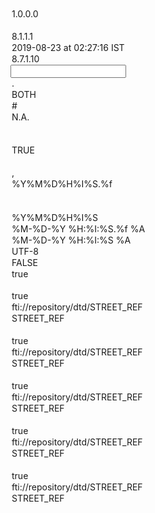 <?xml version="1.0" encoding="UTF-8"?>

<MappingDef type="MSF" version="1.0">
  <Options>
    <Option key="MappingComment"/>
    <Option key="MappingVersion">1.0.0.0</Option>
    <Option key="MappingAuthor"/>
    <Option key="MessageTranslatorVersion">8.1.1.1</Option>
    <Option key="LastChangedTms">2019-08-23 at 02:27:16 IST</Option>
    <Option key="MappingDesignerVersion">8.7.1.10</Option>
  </Options>
  <Input vendorType="BB_BULK">
    <Options>
      <Option key="DecimalSeparator">.</Option>
      <Option key="TrimFields">BOTH</Option>
      <Option key="CommentMarker">#</Option>
      <Option key="NullIdentifiers">N.A.</Option>
      <Option key="QuotationMark"/>
      <Option key="DDLName"/>
      <Option key="IsSingleCharDataDelimiter">TRUE</Option>
      <Option key="CAXTypeField"/>
      <Option key="InputDataDelimiter">,</Option>
      <Option key="TimeStampFormat">%Y%M%D%H%I%S.%f</Option>
      <Option key="EscapeCharacter"/>
      <Option key="MessageType"/>
      <Option key="DateTimeFormat">%Y%M%D%H%I%S</Option>
    </Options>
    <Layout>
      <Override/>
      <field decimals="0" desc="Price date" excludedNullIdentifiers="" ident="vd" length="255" mandatory="false" mapable="true" match="false" multiple="false" name="vd" pattern="" pos="0" readonly="false" type="String"/>
      <field decimals="0" desc="Non Precious metals Name" excludedNullIdentifiers="" ident="asset" length="255" mandatory="false" mapable="true" match="false" multiple="false" name="asset" pattern="" pos="0" readonly="false" type="String"/>
      <field decimals="0" desc="Currency" excludedNullIdentifiers="" ident="Currency" length="255" mandatory="false" mapable="true" match="false" multiple="false" name="Currency" pattern="" pos="0" readonly="false" type="String"/>
      <field decimals="0" desc="option contract" excludedNullIdentifiers="" ident="opt contract" length="255" mandatory="false" mapable="true" match="false" multiple="false" name="opt_contract" pattern="" pos="0" readonly="false" type="String"/>
      <field decimals="0" desc="spot rate" excludedNullIdentifiers="" ident="spot" length="255" mandatory="false" mapable="true" match="false" multiple="false" name="spot" pattern="" pos="0" readonly="false" type="String"/>
      <field decimals="0" desc="fut expiry date in YYYYMMDD format" excludedNullIdentifiers="" ident="fut expiry" length="255" mandatory="false" mapable="true" match="false" multiple="false" name="fut_expiry" pattern="" pos="0" readonly="false" type="String"/>
      <field decimals="0" desc="opt expiry date in YYYYMMDD format" excludedNullIdentifiers="" ident="opt expiry" length="255" mandatory="false" mapable="true" match="false" multiple="false" name="opt_expiry" pattern="" pos="0" readonly="false" type="String"/>
      <field decimals="0" desc="forward rate" excludedNullIdentifiers="" ident="fwd" length="255" mandatory="false" mapable="true" match="false" multiple="false" name="fwd" pattern="" pos="0" readonly="false" type="String"/>
      <field decimals="0" desc="Non Deliverable Future delta Point" excludedNullIdentifiers="" ident="NDFdelta" length="255" mandatory="false" mapable="true" match="false" multiple="false" name="NDFdelta" pattern="" pos="0" readonly="false" type="String"/>
      <field decimals="0" desc="Non Deliverable Future Vol rate" excludedNullIdentifiers="" ident="NDFvol" length="255" mandatory="false" mapable="true" match="false" multiple="false" name="NDFvol" pattern="" pos="0" readonly="false" type="String"/>
      <field decimals="0" desc="Deliverable Future delta Point" excludedNullIdentifiers="" ident="DFdelta" length="255" mandatory="false" mapable="true" match="false" multiple="false" name="DFdelta" pattern="" pos="0" readonly="false" type="String"/>
      <field decimals="0" desc="Deliverable Future Vol rate" excludedNullIdentifiers="" ident="DFvol" length="255" mandatory="false" mapable="true" match="false" multiple="false" name="DFvol" pattern="" pos="0" readonly="false" type="String"/>
    </Layout>
  </Input>
  <Output>
    <Options>
      <Option key="TimeStampOutputFormat">%M-%D-%Y %H:%I:%S.%f %A</Option>
      <Option key="DateTimeOutputFormat">%M-%D-%Y %H:%I:%S %A</Option>
      <Option key="OutputEncoding">UTF-8</Option>
      <Option key="DefaultEmptyNumericsToZero">FALSE</Option>
      <Option key="AddTZIndicators">true</Option>
    </Options>
    <MappingFragments/>
    <OutputDef>
      <Execute displayName="PRC CURR">
        <expr><![CDATA[return StoreString("PRC CURR", UpperCase(Translate(BaseCurrency, false, UpperCase(Currency))));]]></expr>
      </Execute>
      <Execute displayName="ASSETCODE">
        <expr><![CDATA[return StoreString("ASSETCODE", Translate(ASSET_CODE, false, UpperCase(asset)));]]></expr>
      </Execute>
      <Execute displayName="SUPERD_ID_SPOT">
        <expr><![CDATA[return StoreString("SUPERD_ID_SPOT",Strcat(GetStringByKey("PRC CURR"),Strcat(GetStringByKey("ASSETCODE"), Strcat("_", "SPOT"))));	]]></expr>
      </Execute>
      <Execute displayName="SUPERD_ID_FUT">
        <expr><![CDATA[return StoreString("SUPERD_ID_FUT",Strcat(GetStringByKey("PRC CURR"),Strcat(GetStringByKey("ASSETCODE"), Strcat(If(NDFdelta != "ATMF", Strcat(NDFdelta, "D"), ""), opt_expiry))));	]]></expr>
      </Execute>
      <Execute displayName="SUPERD_ID_FRWD">
        <expr><![CDATA[return StoreString("SUPERD_ID_FRWD",Strcat(GetStringByKey("PRC CURR"),Strcat(GetStringByKey("ASSETCODE"), Strcat("_", Strcat("FUT_", fut_expiry)))));	]]></expr>
      </Execute>
      <Execute displayName="ADJSTMS">
        <expr><![CDATA[return StoreString("ADJSTMS", Transform2FTIDate(SubString(TimeStamp(), 1, 10), "MM-DD-YYYY"));]]></expr>
      </Execute>
      <Execute displayName="METAL_TYPE">
        <expr><![CDATA[return StoreString("METAL_TYPE", If(((Strcmp(asset, "Gold") || Strcmp(asset, "Palladium")) || Strcmp(asset, "Platinum")) || Strcmp(asset, "Silver"), "Precious", "Non-Precious"));]]></expr>
      </Execute>
      <Execute disabled="1" displayName="TENOR">
        <expr><![CDATA[return StoreString("TENOR", Select("", "NOMAPPEDVALUE", "select ft_f_get_tenor(:1) tenor from dual", fut_expiry, "", "", "", ""));]]></expr>
      </Execute>
      <Execute displayName="SUPERD_ID_MAT_FUT">
        <expr><![CDATA[return StoreString("SUPERD_ID_MAT_FUT",Strcat(GetStringByKey("PRC CURR"),Strcat(GetStringByKey("ASSETCODE"),Strcat("_",Strcat(GetStringByKey("TENOR"),"_FUT")))));]]></expr>
      </Execute>
      <Execute displayName="SUPERD_ID_MAT_VOL">
        <expr><![CDATA[return StoreString("SUPERD_ID_MAT_VOL",Strcat(GetStringByKey("PRC CURR"),Strcat(GetStringByKey("ASSETCODE"), Strcat(If(NDFdelta != "ATMF", Strcat(NDFdelta, "D"), ""), Strcat("_",Strcat(GetStringByKey("TENOR"), "_VOL"))))));]]></expr>
      </Execute>
      <Execute displayName="GPRC_IND">
        <expr><![CDATA[return StoreString("GPRC_IND", GetRuntimeParameter("GPRC_IND"));]]></expr>
      </Execute>
      <Node displayName="SPOTISSU" messageformat="GSREF" name="STREET_REF" type="message">
        <Options>
          <Option key="OutputEncoding"/>
          <Option key="AddTZIndicators">true</Option>
          <Option key="SystemId">fti://repository/dtd/STREET_REF</Option>
          <Option key="DocType">STREET_REF</Option>
        </Options>
        <condition><![CDATA[if ((OneHasValue(spot) && !Strcmp(spot, "NaN")) && !Strcmp(spot, "NULL"))
	return "SPOTISSU";
else
	return "";]]></condition>
        <Node name="USERID" type="attribute">
          <expr><![CDATA[return "GUEST";]]></expr>
        </Node>
        <Node name="HEADER" type="element">
          <Node name="CURRENTTIMESTAMP" type="element">
            <expr><![CDATA[return TimeStamp();]]></expr>
          </Node>
          <Node name="DATASOURCE" type="element">
            <Node name="VALUE" type="attribute">
              <expr><![CDATA[return "SUPERD";]]></expr>
            </Node>
          </Node>
          <Node name="LOCALE" type="element">
            <Node name="NLS" type="element">
              <Node name="VALUE" type="attribute">
                <expr><![CDATA[return "ENU";]]></expr>
              </Node>
            </Node>
            <Node name="TIMEZONE" type="element">
              <Node name="VALUE" type="attribute">
                <expr><![CDATA[return "GMT Standard Time";]]></expr>
              </Node>
            </Node>
          </Node>
          <Node name="MAIN_ENTITY_ID" type="element">
            <Node name="VALUE" type="attribute">
              <expr><![CDATA[	return GetStringByKey("SUPERD_ID_SPOT");]]></expr>
            </Node>
          </Node>
          <Node name="MAIN_ENTITY_ID_CTXT_TYP" type="element">
            <Node name="VALUE" type="attribute">
              <expr><![CDATA[return "SUPERDID";]]></expr>
            </Node>
          </Node>
          <Node name="MAIN_ENTITY_TYP" type="element">
            <Node name="VALUE" type="attribute">
              <expr><![CDATA[return "COMODITY";]]></expr>
            </Node>
          </Node>
          <Node name="MAIN_ENTITY_NME" type="element">
            <Node name="VALUE" type="attribute">
              <expr><![CDATA[	return GetStringByKey("SUPERD_ID_SPOT");]]></expr>
            </Node>
          </Node>
          <Node name="MAIN_ENTITY_TBL_TYP" type="element">
            <Node name="VALUE" type="attribute">
              <expr><![CDATA[return "ISSU";]]></expr>
            </Node>
          </Node>
          <Node name="MSGCLASSIFICATION" type="element">
            <Node name="VALUE" type="attribute">
              <expr><![CDATA[return "CURRFXRT";]]></expr>
            </Node>
          </Node>
          <Node name="USERID" type="element">
            <Node name="VALUE" type="attribute">
              <expr><![CDATA[return "CBA:SUPD:COMMODITY";]]></expr>
            </Node>
          </Node>
          <Node name="VENDORRECORDID" type="element">
            <Node name="VALUE" type="attribute">
              <expr><![CDATA[return GetRecordIdentifier();]]></expr>
            </Node>
          </Node>
        </Node>
        <Node displayName="SPOT" name="Issue" type="segment">
          <Node name="ACTION" type="attribute">
            <expr><![CDATA[return "REFERENCE";]]></expr>
          </Node>
          <Node name="TYPE" type="attribute">
            <expr><![CDATA[return "Issue";]]></expr>
          </Node>
        </Node>
        <Node displayName="CBA_ID_SPOT" name="IssueIdentifier" type="segment">
          <Node name="ACTION" type="attribute">
            <expr><![CDATA[return "REFERENCE";]]></expr>
          </Node>
          <Node name="TYPE" type="attribute">
            <expr><![CDATA[return "IssueIdentifier";]]></expr>
          </Node>
          <Node name="GLOBALUNIQIND" type="element">
            <Node name="VALUE" type="attribute">
              <expr><![CDATA[return "N";]]></expr>
            </Node>
          </Node>
          <Node name="IDCTXTTYP" type="element">
            <Node name="VALUE" type="attribute">
              <expr><![CDATA[return "SUPERDID";]]></expr>
            </Node>
          </Node>
          <Node name="ISSID" type="element">
            <Node name="VALUE" type="attribute">
              <expr><![CDATA[	return GetStringByKey("SUPERD_ID_SPOT");
]]></expr>
            </Node>
          </Node>
          <Node name="DATASTATTYP" type="element">
            <Node name="VALUE" type="attribute">
              <expr><![CDATA[return "ACTIVE";]]></expr>
            </Node>
          </Node>
        </Node>
        <Node disabled="1" displayName="SPOT" name="ISSUIssuePrice" type="segment">
          <condition><![CDATA[if ((OneHasValue(spot) && !Strcmp(spot, "NaN")) && !Strcmp(spot, "NULL"))
	return "ISSUIssuePrice";
else
	return "";	]]></condition>
          <Node name="ACTION" type="attribute">
            <expr><![CDATA[return "INSERT";]]></expr>
          </Node>
          <Node name="COPY_FROM" type="attribute"/>
          <Node name="COPY_TO" type="attribute"/>
          <Node name="DUP_CHECK" type="attribute"/>
          <Node name="ERRLVL_UNIQ_CHK" type="attribute"/>
          <Node name="ERROR" type="attribute">
            <expr><![CDATA[return "N";]]></expr>
          </Node>
          <Node name="LOOKUP" type="attribute"/>
          <Node name="MATCH" type="attribute"/>
          <Node name="PARENT_LINK" type="attribute"/>
          <Node name="PUBLISH" type="attribute"/>
          <Node name="SEGPROCESSEDIND" type="attribute"/>
          <Node name="START_TMS_MATCH" type="attribute"/>
          <Node name="TSATTRIBUTE" type="attribute"/>
          <Node name="TSOPTION" type="attribute"/>
          <Node name="TSTOLERANCE" type="attribute"/>
          <Node name="TYPE" type="attribute">
            <expr><![CDATA[return "ISSUIssuePrice";]]></expr>
          </Node>
          <Node name="FinancialMarketIdentifier" type="segment">
            <Node name="ACTION" type="attribute">
              <expr><![CDATA[return "REFERENCE";]]></expr>
            </Node>
            <Node name="TYPE" type="attribute">
              <expr><![CDATA[return "FinancialMarketIdentifier";]]></expr>
            </Node>
            <Node name="COPY_FROM" type="attribute">
              <expr><![CDATA[return "MKT_OID";]]></expr>
            </Node>
            <Node name="COPY_TO" type="attribute">
              <expr><![CDATA[return "MKT_OID";]]></expr>
            </Node>
            <Node name="MATCH" type="attribute">
              <expr><![CDATA[return "MKID1_MKT_CTXT_MKTID";]]></expr>
            </Node>
            <Node name="MKTIDCTXTTYP" type="element">
              <expr><![CDATA[return "TICKER";]]></expr>
              <Node name="VALUE" type="attribute">
                <expr><![CDATA[return "BBFIEXCH";]]></expr>
              </Node>
            </Node>
            <Node name="MKTID" type="element">
              <expr><![CDATA[return "TICKER";]]></expr>
              <Node name="VALUE" type="attribute">
                <expr><![CDATA[return "UNKNOWN";]]></expr>
              </Node>
            </Node>
          </Node>
          <Node name="ADDNLPRCQUALTYP" type="element">
            <Node name="INSERT_ONLY" type="attribute"/>
            <Node name="VALUE" type="attribute">
              <expr><![CDATA[return "1";]]></expr>
            </Node>
          </Node>
          <Node displayName="SUPERD_ID_SPOT" name="IssueIdentifier" type="segment">
            <Node name="ACTION" type="attribute">
              <expr><![CDATA[return "REFERENCE";]]></expr>
            </Node>
            <Node name="TYPE" type="attribute">
              <expr><![CDATA[return "IssueIdentifier";]]></expr>
            </Node>
            <Node name="MATCH" type="attribute">
              <expr><![CDATA[return "ISID3_ID_CTXT_ISS_ID";]]></expr>
            </Node>
            <Node name="COPY_FROM" type="attribute">
              <expr><![CDATA[return "ISID_OID";]]></expr>
            </Node>
            <Node name="COPY_TO" type="attribute">
              <expr><![CDATA[return "ISID_OID";]]></expr>
            </Node>
            <Node name="ISSID" type="element">
              <expr><![CDATA[return "TICKER";]]></expr>
              <Node name="VALUE" type="attribute">
                <expr><![CDATA[return GetStringByKey("SUPERD_ID_SPOT");]]></expr>
              </Node>
            </Node>
            <Node name="IDCTXTTYP" type="element">
              <expr><![CDATA[return "TICKER";]]></expr>
              <Node name="VALUE" type="attribute">
                <expr><![CDATA[return "SUPERDID";]]></expr>
              </Node>
            </Node>
          </Node>
          <Node name="BREAKPOINTAMT" type="element">
            <Node name="INSERT_ONLY" type="attribute"/>
            <Node name="VALUE" type="attribute"/>
          </Node>
          <Node name="CRRNTYLDCPCT" type="element">
            <Node name="INSERT_ONLY" type="attribute"/>
            <Node name="VALUE" type="attribute"/>
          </Node>
          <Node name="CUMSPLTAJCAMT" type="element">
            <Node name="INSERT_ONLY" type="attribute"/>
            <Node name="VALUE" type="attribute"/>
          </Node>
          <Node name="DATASTATTYP" type="element">
            <Node name="INSERT_ONLY" type="attribute"/>
            <Node name="VALUE" type="attribute">
              <expr><![CDATA[return "ACTIVE";]]></expr>
            </Node>
          </Node>
          <Node name="EVALUATIONTOTMS" type="element">
            <Node name="VALUE" type="attribute">
              <expr><![CDATA[return Transform2FTIDate(vd, "YYYYMMDD");]]></expr>
            </Node>
          </Node>
          <Node name="DIRTYCLEANIND" type="element">
            <Node name="INSERT_ONLY" type="attribute"/>
            <Node name="VALUE" type="attribute"/>
          </Node>
          <Node name="FINSID" type="element">
            <Node name="INSERT_ONLY" type="attribute"/>
            <Node name="VALUE" type="attribute"/>
          </Node>
          <Node name="FINSIDCTXTTYP" type="element">
            <Node name="INSERT_ONLY" type="attribute"/>
            <Node name="VALUE" type="attribute"/>
          </Node>
          <Node name="FINSRLTYP" type="element">
            <Node name="INSERT_ONLY" type="attribute"/>
            <Node name="VALUE" type="attribute"/>
          </Node>
          <Node name="HIGHLOWTYP" type="element">
            <Node name="INSERT_ONLY" type="attribute"/>
            <Node name="VALUE" type="attribute"/>
          </Node>
          <Node name="IDCTXTTYP" type="element">
            <Node name="INSERT_ONLY" type="attribute"/>
            <Node name="VALUE" type="attribute"/>
          </Node>
          <Node name="INSTMNEM" type="element">
            <Node name="INSERT_ONLY" type="attribute"/>
            <Node name="VALUE" type="attribute"/>
          </Node>
          <Node name="INSTNME" type="element">
            <Node name="INSERT_ONLY" type="attribute"/>
            <Node name="VALUE" type="attribute"/>
          </Node>
          <Node name="INSTRID" type="element">
            <Node name="INSERT_ONLY" type="attribute"/>
            <Node name="VALUE" type="attribute"/>
          </Node>
          <Node name="ISIDINSTRID" type="element">
            <Node name="INSERT_ONLY" type="attribute"/>
            <Node name="VALUE" type="attribute"/>
          </Node>
          <Node name="ISSID" type="element">
            <Node name="INSERT_ONLY" type="attribute"/>
            <Node name="VALUE" type="attribute"/>
          </Node>
          <Node name="ISSPRCID" type="element">
            <Node name="INSERT_ONLY" type="attribute"/>
            <Node name="VALUE" type="attribute"/>
          </Node>
          <Node name="LASTCHGTMS" type="element">
            <Node name="INSERT_ONLY" type="attribute"/>
            <Node name="VALUE" type="attribute"/>
          </Node>
          <Node name="LASTCHGUSRID" type="element">
            <Node name="INSERT_ONLY" type="attribute"/>
            <Node name="VALUE" type="attribute"/>
          </Node>
          <Node name="MKTID" type="element">
            <Node name="INSERT_ONLY" type="attribute"/>
            <Node name="VALUE" type="attribute"/>
          </Node>
          <Node name="MKTIDCTXTTYP" type="element">
            <Node name="INSERT_ONLY" type="attribute"/>
            <Node name="VALUE" type="attribute"/>
          </Node>
          <Node name="MKTNME" type="element">
            <Node name="INSERT_ONLY" type="attribute"/>
            <Node name="VALUE" type="attribute"/>
          </Node>
          <Node name="MKTOID" type="element">
            <Node name="INSERT_ONLY" type="attribute"/>
            <Node name="VALUE" type="attribute"/>
          </Node>
          <Node name="ORGID" type="element">
            <Node name="INSERT_ONLY" type="attribute"/>
            <Node name="VALUE" type="attribute"/>
          </Node>
          <Node name="PRCCURRCDE" type="element">
            <Node name="INSERT_ONLY" type="attribute"/>
            <Node name="VALUE" type="attribute">
              <expr><![CDATA[return GetStringByKey("PRC CURR");]]></expr>
            </Node>
          </Node>
          <Node name="PRCMLTPLRCRTE" type="element">
            <Node name="INSERT_ONLY" type="attribute"/>
            <Node name="VALUE" type="attribute"/>
          </Node>
          <Node name="PRCNGMETHTYP" type="element">
            <Node name="INSERT_ONLY" type="attribute"/>
            <Node name="VALUE" type="attribute">
              <expr><![CDATA[return "VENDOR";]]></expr>
            </Node>
          </Node>
          <Node name="PRCQTMETHTYP" type="element">
            <Node name="INSERT_ONLY" type="attribute"/>
            <Node name="VALUE" type="attribute">
              <expr><![CDATA[return "PRCQUOTE";]]></expr>
            </Node>
          </Node>
          <Node name="PRCTYP" type="element">
            <Node name="INSERT_ONLY" type="attribute"/>
            <Node name="VALUE" type="attribute">
              <expr><![CDATA[return "003";]]></expr>
            </Node>
          </Node>
          <Node name="PRCVALIDTYP" type="element">
            <Node name="INSERT_ONLY" type="attribute"/>
            <Node name="VALUE" type="attribute">
              <expr><![CDATA[return "UNVERIFD";]]></expr>
            </Node>
          </Node>
          <Node name="QTLOTSIZECQTY" type="element">
            <Node name="INSERT_ONLY" type="attribute"/>
            <Node name="VALUE" type="attribute"/>
          </Node>
          <Node name="SUBDIVID" type="element">
            <Node name="INSERT_ONLY" type="attribute"/>
            <Node name="VALUE" type="attribute"/>
          </Node>
          <Node name="SUBDORGID" type="element">
            <Node name="INSERT_ONLY" type="attribute"/>
            <Node name="VALUE" type="attribute"/>
          </Node>
          <Node name="TRDTYP" type="element">
            <Node name="INSERT_ONLY" type="attribute"/>
            <Node name="VALUE" type="attribute"/>
          </Node>
          <Node name="TRDVOLCAMT" type="element">
            <Node name="INSERT_ONLY" type="attribute"/>
            <Node name="VALUE" type="attribute"/>
          </Node>
          <Node name="UNITCPRC" type="element">
            <Node name="INSERT_ONLY" type="attribute"/>
            <Node name="VALUE" type="attribute">
              <expr><![CDATA[return spot;]]></expr>
            </Node>
          </Node>
          <Node name="PRCSRCETYP" type="element">
            <expr><![CDATA[return "BB";]]></expr>
            <Node name="VALUE" type="attribute">
              <expr><![CDATA[return "SUPERD";]]></expr>
            </Node>
          </Node>
          <Node name="ORIGDATAPROVID" type="element">
            <expr><![CDATA[return PRICING_SOURCE;]]></expr>
            <Node name="VALUE" type="attribute">
              <expr><![CDATA[return "SUPERD";]]></expr>
            </Node>
          </Node>
          <Node name="ADJSTTMS" type="element">
            <Node name="VALUE" type="attribute">
              <expr><![CDATA[return GetStringByKey("ADJSTMS");]]></expr>
            </Node>
          </Node>
          <Node name="STARTTMS" type="element">
            <Node name="VALUE" type="attribute">
              <expr><![CDATA[return GetStringByKey("ADJSTMS");]]></expr>
            </Node>
          </Node>
          <Node name="VENDORPRCCMNTTXT" type="element">
            <Node name="INSERT_ONLY" type="attribute"/>
            <Node name="VALUE" type="attribute"/>
          </Node>
        </Node>
        <Node name="ISSUIssuePriceAttribute" type="segment">
          <condition><![CDATA[if ((OneHasValue(spot) && !Strcmp(spot, "NaN")) && !Strcmp(spot, "NULL"))
	return "ISSUIssuePrice";
else
	return "";]]></condition>
          <Node name="ACTION" type="attribute">
            <expr><![CDATA[return "INSERT";]]></expr>
          </Node>
          <Node name="TYPE" type="attribute">
            <expr><![CDATA[return "ISSUIssuePrice";]]></expr>
          </Node>
          <Node disabled="1" name="IssueIdentifier" type="segment">
            <Node name="ACTION" type="attribute">
              <expr><![CDATA[return "REFERENCE";]]></expr>
            </Node>
            <Node name="TYPE" type="attribute">
              <expr><![CDATA[return "IssueIdentifier";]]></expr>
            </Node>
            <Node name="COPY_TO" type="attribute">
              <expr><![CDATA[return "INSTR_ID,ISID_OID";]]></expr>
            </Node>
            <Node name="MATCH" type="attribute">
              <expr><![CDATA[return "ISID3_ID_CTXT_ISS_ID";]]></expr>
            </Node>
            <Node name="IDCTXTTYP" type="element">
              <Node name="VALUE" type="attribute"/>
            </Node>
            <Node name="ISSID" type="element">
              <Node name="VALUE" type="attribute">
                <expr><![CDATA[return INSTRUMENT_IDENTIFIER;]]></expr>
              </Node>
            </Node>
          </Node>
          <Node displayName="SUPERD_ID_SPOT" name="IssueIdentifier" type="segment">
            <Node name="ACTION" type="attribute">
              <expr><![CDATA[return "REFERENCE";]]></expr>
            </Node>
            <Node name="TYPE" type="attribute">
              <expr><![CDATA[return "IssueIdentifier";]]></expr>
            </Node>
            <Node name="MATCH" type="attribute">
              <expr><![CDATA[return "ISID3_ID_CTXT_ISS_ID";]]></expr>
            </Node>
            <Node name="COPY_FROM" type="attribute">
              <expr><![CDATA[return "ISID_OID";]]></expr>
            </Node>
            <Node name="COPY_TO" type="attribute">
              <expr><![CDATA[return "ISID_OID";]]></expr>
            </Node>
            <Node name="ISSID" type="element">
              <expr><![CDATA[return "TICKER";]]></expr>
              <Node name="VALUE" type="attribute">
                <expr><![CDATA[return GetStringByKey("SUPERD_ID_SPOT");]]></expr>
              </Node>
            </Node>
            <Node name="IDCTXTTYP" type="element">
              <expr><![CDATA[return "TICKER";]]></expr>
              <Node name="VALUE" type="attribute">
                <expr><![CDATA[return "SUPERDID";]]></expr>
              </Node>
            </Node>
          </Node>
          <Node name="FinancialMarketIdentifier" type="segment">
            <Node name="ACTION" type="attribute">
              <expr><![CDATA[return "REFERENCE";]]></expr>
            </Node>
            <Node name="TYPE" type="attribute">
              <expr><![CDATA[return "FinancialMarketIdentifier";]]></expr>
            </Node>
            <Node name="COPY_FROM" type="attribute">
              <expr><![CDATA[return "MKT_OID";]]></expr>
            </Node>
            <Node name="COPY_TO" type="attribute">
              <expr><![CDATA[return "MKT_OID";]]></expr>
            </Node>
            <Node name="MATCH" type="attribute">
              <expr><![CDATA[return "MKID1_MKT_CTXT_MKTID";]]></expr>
            </Node>
            <Node name="MKTIDCTXTTYP" type="element">
              <expr><![CDATA[return "TICKER";]]></expr>
              <Node name="VALUE" type="attribute">
                <expr><![CDATA[return "BBFIEXCH";]]></expr>
              </Node>
            </Node>
            <Node name="MKTID" type="element">
              <expr><![CDATA[return "TICKER";]]></expr>
              <Node name="VALUE" type="attribute">
                <expr><![CDATA[return "UNKNOWN";]]></expr>
              </Node>
            </Node>
          </Node>
          <Node name="ADDNLPRCQUALTYP" type="element">
            <Node name="VALUE" type="attribute">
              <expr><![CDATA[return "1";]]></expr>
            </Node>
          </Node>
          <Node name="PRCCURRCDE" type="element">
            <Node name="VALUE" type="attribute">
              <expr><![CDATA[return GetStringByKey("PRC CURR");]]></expr>
            </Node>
          </Node>
          <Node name="PRCNGMETHTYP" type="element">
            <Node name="VALUE" type="attribute">
              <expr><![CDATA[return "VENDOR";]]></expr>
            </Node>
          </Node>
          <Node name="PRCQTMETHTYP" type="element">
            <Node name="VALUE" type="attribute">
              <expr><![CDATA[return "PRCQUOTE";]]></expr>
            </Node>
          </Node>
          <Node name="PRCSRCETYP" type="element">
            <Node name="VALUE" type="attribute">
              <expr><![CDATA[return "SUPERD";]]></expr>
            </Node>
          </Node>
          <Node name="PRCTYP" type="element">
            <Node name="VALUE" type="attribute">
              <expr><![CDATA[return "003";]]></expr>
            </Node>
          </Node>
          <Node name="DATASRCID" type="element">
            <Node name="VALUE" type="attribute"/>
          </Node>
          <Node name="GPRCIND" type="element">
            <Node name="VALUE" type="attribute">
              <expr><![CDATA[return GetStringByKey("GPRC_IND");]]></expr>
            </Node>
          </Node>
        </Node>
        <Node name="ISPAIssuePriceHistory" type="segment">
          <Node name="ACTION" type="attribute">
            <expr><![CDATA[return "INSERT";]]></expr>
          </Node>
          <Node name="TYPE" type="attribute">
            <expr><![CDATA[return "ISSUIssuePrice";]]></expr>
          </Node>
          <Node disabled="1" name="IssueIdentifier" type="segment">
            <Node name="ACTION" type="attribute">
              <expr><![CDATA[return "REFERENCE";]]></expr>
            </Node>
            <Node name="TYPE" type="attribute">
              <expr><![CDATA[return "IssueIdentifier";]]></expr>
            </Node>
            <Node name="COPY_TO" type="attribute">
              <expr><![CDATA[return "INSTR_ID,ISID_OID";]]></expr>
            </Node>
            <Node name="MATCH" type="attribute">
              <expr><![CDATA[return "ISID3_ID_CTXT_ISS_ID";]]></expr>
            </Node>
            <Node name="IDCTXTTYP" type="element">
              <Node name="VALUE" type="attribute"/>
            </Node>
            <Node name="ISSID" type="element">
              <Node name="VALUE" type="attribute">
                <expr><![CDATA[return INSTRUMENT_IDENTIFIER;]]></expr>
              </Node>
            </Node>
          </Node>
          <Node displayName="SUPERD_ID_SPOT" name="IssueIdentifier" type="segment">
            <Node name="ACTION" type="attribute">
              <expr><![CDATA[return "REFERENCE";]]></expr>
            </Node>
            <Node name="TYPE" type="attribute">
              <expr><![CDATA[return "IssueIdentifier";]]></expr>
            </Node>
            <Node name="MATCH" type="attribute">
              <expr><![CDATA[return "ISID3_ID_CTXT_ISS_ID";]]></expr>
            </Node>
            <Node name="COPY_FROM" type="attribute">
              <expr><![CDATA[return "ISID_OID";]]></expr>
            </Node>
            <Node name="COPY_TO" type="attribute">
              <expr><![CDATA[return "ISID_OID";]]></expr>
            </Node>
            <Node name="ISSID" type="element">
              <expr><![CDATA[return "TICKER";]]></expr>
              <Node name="VALUE" type="attribute">
                <expr><![CDATA[return GetStringByKey("SUPERD_ID_SPOT");]]></expr>
              </Node>
            </Node>
            <Node name="IDCTXTTYP" type="element">
              <expr><![CDATA[return "TICKER";]]></expr>
              <Node name="VALUE" type="attribute">
                <expr><![CDATA[return "SUPERDID";]]></expr>
              </Node>
            </Node>
          </Node>
          <Node name="FinancialMarketIdentifier" type="segment">
            <Node name="ACTION" type="attribute">
              <expr><![CDATA[return "REFERENCE";]]></expr>
            </Node>
            <Node name="TYPE" type="attribute">
              <expr><![CDATA[return "FinancialMarketIdentifier";]]></expr>
            </Node>
            <Node name="COPY_FROM" type="attribute">
              <expr><![CDATA[return "MKT_OID";]]></expr>
            </Node>
            <Node name="COPY_TO" type="attribute">
              <expr><![CDATA[return "MKT_OID";]]></expr>
            </Node>
            <Node name="MATCH" type="attribute">
              <expr><![CDATA[return "MKID1_MKT_CTXT_MKTID";]]></expr>
            </Node>
            <Node name="MKTIDCTXTTYP" type="element">
              <expr><![CDATA[return "TICKER";]]></expr>
              <Node name="VALUE" type="attribute">
                <expr><![CDATA[return "BBFIEXCH";]]></expr>
              </Node>
            </Node>
            <Node name="MKTID" type="element">
              <expr><![CDATA[return "TICKER";]]></expr>
              <Node name="VALUE" type="attribute">
                <expr><![CDATA[return "UNKNOWN";]]></expr>
              </Node>
            </Node>
          </Node>
          <Node name="ADJSTTMS" type="element">
            <Node name="VALUE" type="attribute">
              <expr><![CDATA[return GetStringByKey("ADJSTMS");]]></expr>
            </Node>
          </Node>
          <Node name="PRCTMS" type="element">
            <Node name="VALUE" type="attribute">
              <expr><![CDATA[return vd;]]></expr>
            </Node>
          </Node>
          <Node name="ISSPRCSTATTYP" type="element">
            <Node name="VALUE" type="attribute">
              <expr><![CDATA[return "VALID";]]></expr>
            </Node>
          </Node>
          <Node name="PRCTYP" type="element">
            <Node name="VALUE" type="attribute">
              <expr><![CDATA[return "003";]]></expr>
            </Node>
          </Node>
          <Node name="DATASRCID" type="element">
            <Node name="VALUE" type="attribute"/>
          </Node>
          <Node name="UNITCPRC" type="element">
            <Node name="VALUE" type="attribute">
              <expr><![CDATA[return spot;]]></expr>
            </Node>
          </Node>
          <Node name="PRCSRCETYP" type="element">
            <Node name="VALUE" type="attribute">
              <expr><![CDATA[return "SUPERD";]]></expr>
            </Node>
          </Node>
          <Node name="PRCQTMETHTYP" type="element">
            <Node name="VALUE" type="attribute">
              <expr><![CDATA[return "PRCQUOTE";]]></expr>
            </Node>
          </Node>
          <Node name="PRCNGMETHTYP" type="element">
            <Node name="VALUE" type="attribute">
              <expr><![CDATA[return "VENDOR";]]></expr>
            </Node>
          </Node>
          <Node name="PRCCURRCDE" type="element">
            <Node name="VALUE" type="attribute">
              <expr><![CDATA[return GetStringByKey("PRC CURR");]]></expr>
            </Node>
          </Node>
          <Node name="ADDNLPRCQUALTYP" type="element">
            <Node name="VALUE" type="attribute">
              <expr><![CDATA[return "1";]]></expr>
            </Node>
          </Node>
        </Node>
      </Node>
      <Node displayName="FORWARD" messageformat="GSREF" name="STREET_REF" type="message">
        <Options>
          <Option key="OutputEncoding"/>
          <Option key="AddTZIndicators">true</Option>
          <Option key="SystemId">fti://repository/dtd/STREET_REF</Option>
          <Option key="DocType">STREET_REF</Option>
        </Options>
        <condition><![CDATA[if (GetStringByKey("METAL_TYPE")=="Precious")
	return "";
else
	if ((OneHasValue(fwd) && !Strcmp(fwd, "NaN")) && !Strcmp(fwd, "NULL"))
		return "FWDISSU";
else
	return "";]]></condition>
        <Node name="USERID" type="attribute">
          <expr><![CDATA[return "GUEST";]]></expr>
        </Node>
        <Node displayName="FORWARD" name="Issue" type="segment">
          <Node name="ACTION" type="attribute">
            <expr><![CDATA[return "REFERENCE";]]></expr>
          </Node>
          <Node name="TYPE" type="attribute">
            <expr><![CDATA[return "Issue";]]></expr>
          </Node>
        </Node>
        <Node displayName="FORWARD" name="IssueIdentifier" type="segment">
          <Node name="ACTION" type="attribute">
            <expr><![CDATA[return "REFERENCE";]]></expr>
          </Node>
          <Node name="TYPE" type="attribute">
            <expr><![CDATA[return "IssueIdentifier";]]></expr>
          </Node>
          <Node name="GLOBALUNIQIND" type="element">
            <Node name="VALUE" type="attribute">
              <expr><![CDATA[return "N";]]></expr>
            </Node>
          </Node>
          <Node name="IDCTXTTYP" type="element">
            <Node name="VALUE" type="attribute">
              <expr><![CDATA[return "SUPERDID";]]></expr>
            </Node>
          </Node>
          <Node name="ISSID" type="element">
            <Node name="VALUE" type="attribute">
              <expr><![CDATA[	return GetStringByKey("SUPERD_ID_FRWD");
]]></expr>
            </Node>
          </Node>
          <Node name="DATASTATTYP" type="element">
            <Node name="VALUE" type="attribute">
              <expr><![CDATA[return "ACTIVE";]]></expr>
            </Node>
          </Node>
        </Node>
        <Node disabled="1" displayName="FORWARD" name="ISSUIssuePrice" type="segment">
          <Node name="ACTION" type="attribute">
            <expr><![CDATA[return "INSERT";]]></expr>
          </Node>
          <Node name="COPY_FROM" type="attribute"/>
          <Node name="COPY_TO" type="attribute"/>
          <Node name="DUP_CHECK" type="attribute"/>
          <Node name="ERRLVL_UNIQ_CHK" type="attribute"/>
          <Node name="ERROR" type="attribute">
            <expr><![CDATA[return "N";]]></expr>
          </Node>
          <Node name="LOOKUP" type="attribute"/>
          <Node name="MATCH" type="attribute"/>
          <Node name="PARENT_LINK" type="attribute"/>
          <Node name="PUBLISH" type="attribute"/>
          <Node name="SEGPROCESSEDIND" type="attribute"/>
          <Node name="START_TMS_MATCH" type="attribute"/>
          <Node name="TSATTRIBUTE" type="attribute"/>
          <Node name="TSOPTION" type="attribute"/>
          <Node name="TSTOLERANCE" type="attribute"/>
          <Node name="TYPE" type="attribute">
            <expr><![CDATA[return "ISSUIssuePrice";]]></expr>
          </Node>
          <Node name="FinancialMarketIdentifier" type="segment">
            <Node name="ACTION" type="attribute">
              <expr><![CDATA[return "REFERENCE";]]></expr>
            </Node>
            <Node name="TYPE" type="attribute">
              <expr><![CDATA[return "FinancialMarketIdentifier";]]></expr>
            </Node>
            <Node name="COPY_FROM" type="attribute">
              <expr><![CDATA[return "MKT_OID";]]></expr>
            </Node>
            <Node name="COPY_TO" type="attribute">
              <expr><![CDATA[return "MKT_OID";]]></expr>
            </Node>
            <Node name="MATCH" type="attribute">
              <expr><![CDATA[return "MKID1_MKT_CTXT_MKTID";]]></expr>
            </Node>
            <Node name="MKTIDCTXTTYP" type="element">
              <expr><![CDATA[return "TICKER";]]></expr>
              <Node name="VALUE" type="attribute">
                <expr><![CDATA[return "BBFIEXCH";]]></expr>
              </Node>
            </Node>
            <Node name="MKTID" type="element">
              <expr><![CDATA[return "TICKER";]]></expr>
              <Node name="VALUE" type="attribute">
                <expr><![CDATA[return "UNKNOWN";]]></expr>
              </Node>
            </Node>
          </Node>
          <Node name="ADDNLPRCQUALTYP" type="element">
            <Node name="INSERT_ONLY" type="attribute"/>
            <Node name="VALUE" type="attribute">
              <expr><![CDATA[return "1";]]></expr>
            </Node>
          </Node>
          <Node displayName="SUPERD_ID_FRWD" name="IssueIdentifier" type="segment">
            <Node name="ACTION" type="attribute">
              <expr><![CDATA[return "REFERENCE";]]></expr>
            </Node>
            <Node name="TYPE" type="attribute">
              <expr><![CDATA[return "IssueIdentifier";]]></expr>
            </Node>
            <Node name="MATCH" type="attribute">
              <expr><![CDATA[return "ISID3_ID_CTXT_ISS_ID";]]></expr>
            </Node>
            <Node name="COPY_FROM" type="attribute">
              <expr><![CDATA[return "ISID_OID";]]></expr>
            </Node>
            <Node name="COPY_TO" type="attribute">
              <expr><![CDATA[return "ISID_OID";]]></expr>
            </Node>
            <Node name="ISSID" type="element">
              <expr><![CDATA[return "TICKER";]]></expr>
              <Node name="VALUE" type="attribute">
                <expr><![CDATA[return GetStringByKey("SUPERD_ID_FRWD");]]></expr>
              </Node>
            </Node>
            <Node name="IDCTXTTYP" type="element">
              <expr><![CDATA[return "TICKER";]]></expr>
              <Node name="VALUE" type="attribute">
                <expr><![CDATA[return "SUPERDID";]]></expr>
              </Node>
            </Node>
          </Node>
          <Node name="BREAKPOINTAMT" type="element">
            <Node name="INSERT_ONLY" type="attribute"/>
            <Node name="VALUE" type="attribute"/>
          </Node>
          <Node name="CRRNTYLDCPCT" type="element">
            <Node name="INSERT_ONLY" type="attribute"/>
            <Node name="VALUE" type="attribute"/>
          </Node>
          <Node name="CUMSPLTAJCAMT" type="element">
            <Node name="INSERT_ONLY" type="attribute"/>
            <Node name="VALUE" type="attribute"/>
          </Node>
          <Node name="DATASTATTYP" type="element">
            <Node name="INSERT_ONLY" type="attribute"/>
            <Node name="VALUE" type="attribute">
              <expr><![CDATA[return "ACTIVE";]]></expr>
            </Node>
          </Node>
          <Node name="EVALUATIONTOTMS" type="element">
            <Node name="VALUE" type="attribute">
              <expr><![CDATA[return Transform2FTIDate(vd, "YYYYMMDD");]]></expr>
            </Node>
          </Node>
          <Node name="DIRTYCLEANIND" type="element">
            <Node name="INSERT_ONLY" type="attribute"/>
            <Node name="VALUE" type="attribute"/>
          </Node>
          <Node name="FINSID" type="element">
            <Node name="INSERT_ONLY" type="attribute"/>
            <Node name="VALUE" type="attribute"/>
          </Node>
          <Node name="FINSIDCTXTTYP" type="element">
            <Node name="INSERT_ONLY" type="attribute"/>
            <Node name="VALUE" type="attribute"/>
          </Node>
          <Node name="FINSRLTYP" type="element">
            <Node name="INSERT_ONLY" type="attribute"/>
            <Node name="VALUE" type="attribute"/>
          </Node>
          <Node name="HIGHLOWTYP" type="element">
            <Node name="INSERT_ONLY" type="attribute"/>
            <Node name="VALUE" type="attribute"/>
          </Node>
          <Node name="IDCTXTTYP" type="element">
            <Node name="INSERT_ONLY" type="attribute"/>
            <Node name="VALUE" type="attribute"/>
          </Node>
          <Node name="INSTMNEM" type="element">
            <Node name="INSERT_ONLY" type="attribute"/>
            <Node name="VALUE" type="attribute"/>
          </Node>
          <Node name="INSTNME" type="element">
            <Node name="INSERT_ONLY" type="attribute"/>
            <Node name="VALUE" type="attribute"/>
          </Node>
          <Node name="INSTRID" type="element">
            <Node name="INSERT_ONLY" type="attribute"/>
            <Node name="VALUE" type="attribute"/>
          </Node>
          <Node name="ISIDINSTRID" type="element">
            <Node name="INSERT_ONLY" type="attribute"/>
            <Node name="VALUE" type="attribute"/>
          </Node>
          <Node name="ISSID" type="element">
            <Node name="INSERT_ONLY" type="attribute"/>
            <Node name="VALUE" type="attribute"/>
          </Node>
          <Node name="ISSPRCID" type="element">
            <Node name="INSERT_ONLY" type="attribute"/>
            <Node name="VALUE" type="attribute"/>
          </Node>
          <Node name="LASTCHGTMS" type="element">
            <Node name="INSERT_ONLY" type="attribute"/>
            <Node name="VALUE" type="attribute"/>
          </Node>
          <Node name="LASTCHGUSRID" type="element">
            <Node name="INSERT_ONLY" type="attribute"/>
            <Node name="VALUE" type="attribute"/>
          </Node>
          <Node name="MKTID" type="element">
            <Node name="INSERT_ONLY" type="attribute"/>
            <Node name="VALUE" type="attribute"/>
          </Node>
          <Node name="MKTIDCTXTTYP" type="element">
            <Node name="INSERT_ONLY" type="attribute"/>
            <Node name="VALUE" type="attribute"/>
          </Node>
          <Node name="MKTNME" type="element">
            <Node name="INSERT_ONLY" type="attribute"/>
            <Node name="VALUE" type="attribute"/>
          </Node>
          <Node name="MKTOID" type="element">
            <Node name="INSERT_ONLY" type="attribute"/>
            <Node name="VALUE" type="attribute"/>
          </Node>
          <Node name="ORGID" type="element">
            <Node name="INSERT_ONLY" type="attribute"/>
            <Node name="VALUE" type="attribute"/>
          </Node>
          <Node name="PRCCURRCDE" type="element">
            <Node name="INSERT_ONLY" type="attribute"/>
            <Node name="VALUE" type="attribute">
              <expr><![CDATA[return GetStringByKey("PRC CURR");]]></expr>
            </Node>
          </Node>
          <Node name="PRCMLTPLRCRTE" type="element">
            <Node name="INSERT_ONLY" type="attribute"/>
            <Node name="VALUE" type="attribute"/>
          </Node>
          <Node name="PRCNGMETHTYP" type="element">
            <Node name="INSERT_ONLY" type="attribute"/>
            <Node name="VALUE" type="attribute">
              <expr><![CDATA[return "VENDOR";]]></expr>
            </Node>
          </Node>
          <Node name="PRCQTMETHTYP" type="element">
            <Node name="INSERT_ONLY" type="attribute"/>
            <Node name="VALUE" type="attribute">
              <expr><![CDATA[return "PRCQUOTE";]]></expr>
            </Node>
          </Node>
          <Node name="PRCTYP" type="element">
            <Node name="INSERT_ONLY" type="attribute"/>
            <Node name="VALUE" type="attribute">
              <expr><![CDATA[return "003";]]></expr>
            </Node>
          </Node>
          <Node name="PRCVALIDTYP" type="element">
            <Node name="INSERT_ONLY" type="attribute"/>
            <Node name="VALUE" type="attribute">
              <expr><![CDATA[return "UNVERIFD";]]></expr>
            </Node>
          </Node>
          <Node name="QTLOTSIZECQTY" type="element">
            <Node name="INSERT_ONLY" type="attribute"/>
            <Node name="VALUE" type="attribute"/>
          </Node>
          <Node name="SUBDIVID" type="element">
            <Node name="INSERT_ONLY" type="attribute"/>
            <Node name="VALUE" type="attribute"/>
          </Node>
          <Node name="SUBDORGID" type="element">
            <Node name="INSERT_ONLY" type="attribute"/>
            <Node name="VALUE" type="attribute"/>
          </Node>
          <Node name="TRDTYP" type="element">
            <Node name="INSERT_ONLY" type="attribute"/>
            <Node name="VALUE" type="attribute"/>
          </Node>
          <Node name="TRDVOLCAMT" type="element">
            <Node name="INSERT_ONLY" type="attribute"/>
            <Node name="VALUE" type="attribute"/>
          </Node>
          <Node name="UNITCPRC" type="element">
            <Node name="INSERT_ONLY" type="attribute"/>
            <Node name="VALUE" type="attribute">
              <expr><![CDATA[return fwd;]]></expr>
            </Node>
          </Node>
          <Node name="PRCSRCETYP" type="element">
            <expr><![CDATA[return "BB";]]></expr>
            <Node name="VALUE" type="attribute">
              <expr><![CDATA[return "SUPERD";]]></expr>
            </Node>
          </Node>
          <Node name="ORIGDATAPROVID" type="element">
            <expr><![CDATA[return PRICING_SOURCE;]]></expr>
            <Node name="VALUE" type="attribute">
              <expr><![CDATA[return "SUPERD";]]></expr>
            </Node>
          </Node>
          <Node name="ADJSTTMS" type="element">
            <Node name="VALUE" type="attribute">
              <expr><![CDATA[return GetStringByKey("ADJSTMS");]]></expr>
            </Node>
          </Node>
          <Node name="STARTTMS" type="element">
            <Node name="VALUE" type="attribute">
              <expr><![CDATA[return GetStringByKey("ADJSTMS");]]></expr>
            </Node>
          </Node>
          <Node name="VENDORPRCCMNTTXT" type="element">
            <Node name="INSERT_ONLY" type="attribute"/>
            <Node name="VALUE" type="attribute"/>
          </Node>
        </Node>
        <Node name="ISSUIssuePriceAttribute" type="segment">
          <condition disabled="1"><![CDATA[if ((OneHasValue(spot) && !Strcmp(spot, "NaN")) && !Strcmp(spot, "NULL"))
	return "ISSUIssuePrice";
else
	return "";]]></condition>
          <Node name="ACTION" type="attribute">
            <expr><![CDATA[return "INSERT";]]></expr>
          </Node>
          <Node name="TYPE" type="attribute">
            <expr><![CDATA[return "ISSUIssuePrice";]]></expr>
          </Node>
          <Node disabled="1" name="IssueIdentifier" type="segment">
            <Node name="ACTION" type="attribute">
              <expr><![CDATA[return "REFERENCE";]]></expr>
            </Node>
            <Node name="TYPE" type="attribute">
              <expr><![CDATA[return "IssueIdentifier";]]></expr>
            </Node>
            <Node name="COPY_TO" type="attribute">
              <expr><![CDATA[return "INSTR_ID,ISID_OID";]]></expr>
            </Node>
            <Node name="MATCH" type="attribute">
              <expr><![CDATA[return "ISID3_ID_CTXT_ISS_ID";]]></expr>
            </Node>
            <Node name="IDCTXTTYP" type="element">
              <Node name="VALUE" type="attribute"/>
            </Node>
            <Node name="ISSID" type="element">
              <Node name="VALUE" type="attribute">
                <expr><![CDATA[return INSTRUMENT_IDENTIFIER;]]></expr>
              </Node>
            </Node>
          </Node>
          <Node disabled="1" displayName="SUPERD_ID_SPOT" name="IssueIdentifier" type="segment">
            <Node name="ACTION" type="attribute">
              <expr><![CDATA[return "REFERENCE";]]></expr>
            </Node>
            <Node name="TYPE" type="attribute">
              <expr><![CDATA[return "IssueIdentifier";]]></expr>
            </Node>
            <Node name="MATCH" type="attribute">
              <expr><![CDATA[return "ISID3_ID_CTXT_ISS_ID";]]></expr>
            </Node>
            <Node name="COPY_FROM" type="attribute">
              <expr><![CDATA[return "ISID_OID";]]></expr>
            </Node>
            <Node name="COPY_TO" type="attribute">
              <expr><![CDATA[return "ISID_OID";]]></expr>
            </Node>
            <Node name="ISSID" type="element">
              <expr><![CDATA[return "TICKER";]]></expr>
              <Node name="VALUE" type="attribute">
                <expr><![CDATA[return GetStringByKey("SUPERD_ID_SPOT");]]></expr>
              </Node>
            </Node>
            <Node name="IDCTXTTYP" type="element">
              <expr><![CDATA[return "TICKER";]]></expr>
              <Node name="VALUE" type="attribute">
                <expr><![CDATA[return "SUPERDID";]]></expr>
              </Node>
            </Node>
          </Node>
          <Node displayName="SUPERD_ID_FRWD" name="IssueIdentifier" type="segment">
            <Node name="ACTION" type="attribute">
              <expr><![CDATA[return "REFERENCE";]]></expr>
            </Node>
            <Node name="TYPE" type="attribute">
              <expr><![CDATA[return "IssueIdentifier";]]></expr>
            </Node>
            <Node name="MATCH" type="attribute">
              <expr><![CDATA[return "ISID3_ID_CTXT_ISS_ID";]]></expr>
            </Node>
            <Node name="COPY_FROM" type="attribute">
              <expr><![CDATA[return "ISID_OID";]]></expr>
            </Node>
            <Node name="COPY_TO" type="attribute">
              <expr><![CDATA[return "ISID_OID";]]></expr>
            </Node>
            <Node name="ISSID" type="element">
              <expr><![CDATA[return "TICKER";]]></expr>
              <Node name="VALUE" type="attribute">
                <expr><![CDATA[return GetStringByKey("SUPERD_ID_FRWD");]]></expr>
              </Node>
            </Node>
            <Node name="IDCTXTTYP" type="element">
              <expr><![CDATA[return "TICKER";]]></expr>
              <Node name="VALUE" type="attribute">
                <expr><![CDATA[return "SUPERDID";]]></expr>
              </Node>
            </Node>
          </Node>
          <Node name="FinancialMarketIdentifier" type="segment">
            <Node name="ACTION" type="attribute">
              <expr><![CDATA[return "REFERENCE";]]></expr>
            </Node>
            <Node name="TYPE" type="attribute">
              <expr><![CDATA[return "FinancialMarketIdentifier";]]></expr>
            </Node>
            <Node name="COPY_FROM" type="attribute">
              <expr><![CDATA[return "MKT_OID";]]></expr>
            </Node>
            <Node name="COPY_TO" type="attribute">
              <expr><![CDATA[return "MKT_OID";]]></expr>
            </Node>
            <Node name="MATCH" type="attribute">
              <expr><![CDATA[return "MKID1_MKT_CTXT_MKTID";]]></expr>
            </Node>
            <Node name="MKTIDCTXTTYP" type="element">
              <expr><![CDATA[return "TICKER";]]></expr>
              <Node name="VALUE" type="attribute">
                <expr><![CDATA[return "BBFIEXCH";]]></expr>
              </Node>
            </Node>
            <Node name="MKTID" type="element">
              <expr><![CDATA[return "TICKER";]]></expr>
              <Node name="VALUE" type="attribute">
                <expr><![CDATA[return "UNKNOWN";]]></expr>
              </Node>
            </Node>
          </Node>
          <Node name="ADDNLPRCQUALTYP" type="element">
            <Node name="VALUE" type="attribute">
              <expr><![CDATA[return "1";]]></expr>
            </Node>
          </Node>
          <Node name="PRCCURRCDE" type="element">
            <Node name="VALUE" type="attribute">
              <expr><![CDATA[return GetStringByKey("PRC CURR");]]></expr>
            </Node>
          </Node>
          <Node name="PRCNGMETHTYP" type="element">
            <Node name="VALUE" type="attribute">
              <expr><![CDATA[return "VENDOR";]]></expr>
            </Node>
          </Node>
          <Node name="PRCQTMETHTYP" type="element">
            <Node name="VALUE" type="attribute">
              <expr><![CDATA[return "PRCQUOTE";]]></expr>
            </Node>
          </Node>
          <Node name="PRCSRCETYP" type="element">
            <Node name="VALUE" type="attribute">
              <expr><![CDATA[return "SUPERD";]]></expr>
            </Node>
          </Node>
          <Node name="PRCTYP" type="element">
            <Node name="VALUE" type="attribute">
              <expr><![CDATA[return "003";]]></expr>
            </Node>
          </Node>
          <Node name="DATASRCID" type="element">
            <Node name="VALUE" type="attribute"/>
          </Node>
          <Node name="GPRCIND" type="element">
            <Node name="VALUE" type="attribute">
              <expr><![CDATA[return GetStringByKey("GPRC_IND");]]></expr>
            </Node>
          </Node>
          <Node name="HEADER" type="element">
            <Node name="CURRENTTIMESTAMP" type="element">
              <expr><![CDATA[return TimeStamp();]]></expr>
            </Node>
            <Node name="DATASOURCE" type="element">
              <Node name="VALUE" type="attribute">
                <expr><![CDATA[return "SUPERD";]]></expr>
              </Node>
            </Node>
            <Node name="LOCALE" type="element">
              <Node name="NLS" type="element">
                <Node name="VALUE" type="attribute">
                  <expr><![CDATA[return "ENU";]]></expr>
                </Node>
              </Node>
              <Node name="TIMEZONE" type="element">
                <Node name="VALUE" type="attribute">
                  <expr><![CDATA[return "GMT Standard Time";]]></expr>
                </Node>
              </Node>
            </Node>
            <Node name="MAIN_ENTITY_ID" type="element">
              <Node name="VALUE" type="attribute">
                <expr><![CDATA[	return GetStringByKey("SUPERD_ID_FRWD");]]></expr>
              </Node>
            </Node>
            <Node name="MAIN_ENTITY_ID_CTXT_TYP" type="element">
              <Node name="VALUE" type="attribute">
                <expr><![CDATA[return "SUPERDID";]]></expr>
              </Node>
            </Node>
            <Node name="MAIN_ENTITY_TYP" type="element">
              <Node name="VALUE" type="attribute">
                <expr><![CDATA[return "COMODITY";]]></expr>
              </Node>
            </Node>
            <Node name="MAIN_ENTITY_NME" type="element">
              <Node name="VALUE" type="attribute">
                <expr><![CDATA[	return GetStringByKey("SUPERD_ID_FRWD");]]></expr>
              </Node>
            </Node>
            <Node name="MAIN_ENTITY_TBL_TYP" type="element">
              <Node name="VALUE" type="attribute">
                <expr><![CDATA[return "ISSU";]]></expr>
              </Node>
            </Node>
            <Node name="MSGCLASSIFICATION" type="element">
              <Node name="VALUE" type="attribute">
                <expr><![CDATA[return "CURRFXRT";]]></expr>
              </Node>
            </Node>
            <Node name="USERID" type="element">
              <Node name="VALUE" type="attribute">
                <expr><![CDATA[return "CBA:SUPD:COMMODITY";]]></expr>
              </Node>
            </Node>
            <Node name="VENDORRECORDID" type="element">
              <Node name="VALUE" type="attribute">
                <expr><![CDATA[return GetRecordIdentifier();]]></expr>
              </Node>
            </Node>
          </Node>
        </Node>
        <Node name="ISPAIssuePriceHistory" type="segment">
          <Node name="ACTION" type="attribute">
            <expr><![CDATA[return "INSERT";]]></expr>
          </Node>
          <Node name="TYPE" type="attribute">
            <expr><![CDATA[return "ISSUIssuePrice";]]></expr>
          </Node>
          <Node disabled="1" name="IssueIdentifier" type="segment">
            <Node name="ACTION" type="attribute">
              <expr><![CDATA[return "REFERENCE";]]></expr>
            </Node>
            <Node name="TYPE" type="attribute">
              <expr><![CDATA[return "IssueIdentifier";]]></expr>
            </Node>
            <Node name="COPY_TO" type="attribute">
              <expr><![CDATA[return "INSTR_ID,ISID_OID";]]></expr>
            </Node>
            <Node name="MATCH" type="attribute">
              <expr><![CDATA[return "ISID3_ID_CTXT_ISS_ID";]]></expr>
            </Node>
            <Node name="IDCTXTTYP" type="element">
              <Node name="VALUE" type="attribute"/>
            </Node>
            <Node name="ISSID" type="element">
              <Node name="VALUE" type="attribute">
                <expr><![CDATA[return INSTRUMENT_IDENTIFIER;]]></expr>
              </Node>
            </Node>
          </Node>
          <Node disabled="1" displayName="SUPERD_ID_SPOT" name="IssueIdentifier" type="segment">
            <Node name="ACTION" type="attribute">
              <expr><![CDATA[return "REFERENCE";]]></expr>
            </Node>
            <Node name="TYPE" type="attribute">
              <expr><![CDATA[return "IssueIdentifier";]]></expr>
            </Node>
            <Node name="MATCH" type="attribute">
              <expr><![CDATA[return "ISID3_ID_CTXT_ISS_ID";]]></expr>
            </Node>
            <Node name="COPY_FROM" type="attribute">
              <expr><![CDATA[return "ISID_OID";]]></expr>
            </Node>
            <Node name="COPY_TO" type="attribute">
              <expr><![CDATA[return "ISID_OID";]]></expr>
            </Node>
            <Node name="ISSID" type="element">
              <expr><![CDATA[return "TICKER";]]></expr>
              <Node name="VALUE" type="attribute">
                <expr><![CDATA[return GetStringByKey("SUPERD_ID_SPOT");]]></expr>
              </Node>
            </Node>
            <Node name="IDCTXTTYP" type="element">
              <expr><![CDATA[return "TICKER";]]></expr>
              <Node name="VALUE" type="attribute">
                <expr><![CDATA[return "SUPERDID";]]></expr>
              </Node>
            </Node>
          </Node>
          <Node displayName="SUPERD_ID_FRWD" name="IssueIdentifier" type="segment">
            <Node name="ACTION" type="attribute">
              <expr><![CDATA[return "REFERENCE";]]></expr>
            </Node>
            <Node name="TYPE" type="attribute">
              <expr><![CDATA[return "IssueIdentifier";]]></expr>
            </Node>
            <Node name="MATCH" type="attribute">
              <expr><![CDATA[return "ISID3_ID_CTXT_ISS_ID";]]></expr>
            </Node>
            <Node name="COPY_FROM" type="attribute">
              <expr><![CDATA[return "ISID_OID";]]></expr>
            </Node>
            <Node name="COPY_TO" type="attribute">
              <expr><![CDATA[return "ISID_OID";]]></expr>
            </Node>
            <Node name="ISSID" type="element">
              <expr><![CDATA[return "TICKER";]]></expr>
              <Node name="VALUE" type="attribute">
                <expr><![CDATA[return GetStringByKey("SUPERD_ID_FRWD");]]></expr>
              </Node>
            </Node>
            <Node name="IDCTXTTYP" type="element">
              <expr><![CDATA[return "TICKER";]]></expr>
              <Node name="VALUE" type="attribute">
                <expr><![CDATA[return "SUPERDID";]]></expr>
              </Node>
            </Node>
          </Node>
          <Node name="FinancialMarketIdentifier" type="segment">
            <Node name="ACTION" type="attribute">
              <expr><![CDATA[return "REFERENCE";]]></expr>
            </Node>
            <Node name="TYPE" type="attribute">
              <expr><![CDATA[return "FinancialMarketIdentifier";]]></expr>
            </Node>
            <Node name="COPY_FROM" type="attribute">
              <expr><![CDATA[return "MKT_OID";]]></expr>
            </Node>
            <Node name="COPY_TO" type="attribute">
              <expr><![CDATA[return "MKT_OID";]]></expr>
            </Node>
            <Node name="MATCH" type="attribute">
              <expr><![CDATA[return "MKID1_MKT_CTXT_MKTID";]]></expr>
            </Node>
            <Node name="MKTIDCTXTTYP" type="element">
              <expr><![CDATA[return "TICKER";]]></expr>
              <Node name="VALUE" type="attribute">
                <expr><![CDATA[return "BBFIEXCH";]]></expr>
              </Node>
            </Node>
            <Node name="MKTID" type="element">
              <expr><![CDATA[return "TICKER";]]></expr>
              <Node name="VALUE" type="attribute">
                <expr><![CDATA[return "UNKNOWN";]]></expr>
              </Node>
            </Node>
          </Node>
          <Node name="ADJSTTMS" type="element">
            <Node name="VALUE" type="attribute">
              <expr><![CDATA[return GetStringByKey("ADJSTMS");]]></expr>
            </Node>
          </Node>
          <Node name="PRCTMS" type="element">
            <Node name="VALUE" type="attribute">
              <expr><![CDATA[return vd;]]></expr>
            </Node>
          </Node>
          <Node name="ISSPRCSTATTYP" type="element">
            <Node name="VALUE" type="attribute">
              <expr><![CDATA[return "VALID";]]></expr>
            </Node>
          </Node>
          <Node name="PRCTYP" type="element">
            <Node name="VALUE" type="attribute">
              <expr><![CDATA[return "003";]]></expr>
            </Node>
          </Node>
          <Node name="DATASRCID" type="element">
            <Node name="VALUE" type="attribute"/>
          </Node>
          <Node name="UNITCPRC" type="element">
            <Node name="VALUE" type="attribute">
              <expr><![CDATA[return fwd;]]></expr>
            </Node>
          </Node>
          <Node name="PRCSRCETYP" type="element">
            <Node name="VALUE" type="attribute">
              <expr><![CDATA[return "SUPERD";]]></expr>
            </Node>
          </Node>
          <Node name="PRCQTMETHTYP" type="element">
            <Node name="VALUE" type="attribute">
              <expr><![CDATA[return "PRCQUOTE";]]></expr>
            </Node>
          </Node>
          <Node name="PRCNGMETHTYP" type="element">
            <Node name="VALUE" type="attribute">
              <expr><![CDATA[return "VENDOR";]]></expr>
            </Node>
          </Node>
          <Node name="PRCCURRCDE" type="element">
            <Node name="VALUE" type="attribute">
              <expr><![CDATA[return GetStringByKey("PRC CURR");]]></expr>
            </Node>
          </Node>
          <Node name="ADDNLPRCQUALTYP" type="element">
            <Node name="VALUE" type="attribute">
              <expr><![CDATA[return "1";]]></expr>
            </Node>
          </Node>
        </Node>
      </Node>
      <Node displayName="FUTURE" messageformat="GSREF" name="STREET_REF" type="message">
        <Options>
          <Option key="OutputEncoding"/>
          <Option key="AddTZIndicators">true</Option>
          <Option key="SystemId">fti://repository/dtd/STREET_REF</Option>
          <Option key="DocType">STREET_REF</Option>
        </Options>
        <condition><![CDATA[if (GetStringByKey("METAL_TYPE")=="Precious")
	return "";
else
	if ((OneHasValue(NDFvol) && !Strcmp(NDFvol, "NaN")) && !Strcmp(NDFvol, "NULL"))
		return "FUTISSU";
	else
		return "";	
]]></condition>
        <Node name="USERID" type="attribute">
          <expr><![CDATA[return "GUEST";]]></expr>
        </Node>
        <Node name="HEADER" type="element">
          <Node name="CURRENTTIMESTAMP" type="element">
            <expr><![CDATA[return TimeStamp();]]></expr>
          </Node>
          <Node name="DATASOURCE" type="element">
            <Node name="VALUE" type="attribute">
              <expr><![CDATA[return "SUPERD";]]></expr>
            </Node>
          </Node>
          <Node name="LOCALE" type="element">
            <Node name="NLS" type="element">
              <Node name="VALUE" type="attribute">
                <expr><![CDATA[return "ENU";]]></expr>
              </Node>
            </Node>
            <Node name="TIMEZONE" type="element">
              <Node name="VALUE" type="attribute">
                <expr><![CDATA[return "GMT Standard Time";]]></expr>
              </Node>
            </Node>
          </Node>
          <Node name="MAIN_ENTITY_ID" type="element">
            <Node name="VALUE" type="attribute">
              <expr><![CDATA[	return GetStringByKey("SUPERD_ID_FUT");]]></expr>
            </Node>
          </Node>
          <Node name="MAIN_ENTITY_ID_CTXT_TYP" type="element">
            <Node name="VALUE" type="attribute">
              <expr><![CDATA[return "SUPERDID";]]></expr>
            </Node>
          </Node>
          <Node name="MAIN_ENTITY_TYP" type="element">
            <Node name="VALUE" type="attribute">
              <expr><![CDATA[return "COMFUT";]]></expr>
            </Node>
          </Node>
          <Node name="MAIN_ENTITY_NME" type="element">
            <Node name="VALUE" type="attribute">
              <expr><![CDATA[	return GetStringByKey("SUPERD_ID_FUT");]]></expr>
            </Node>
          </Node>
          <Node name="MAIN_ENTITY_TBL_TYP" type="element">
            <Node name="VALUE" type="attribute">
              <expr><![CDATA[return "ISSU";]]></expr>
            </Node>
          </Node>
          <Node name="MSGCLASSIFICATION" type="element">
            <Node name="VALUE" type="attribute">
              <expr><![CDATA[return "CURRFXRT";]]></expr>
            </Node>
          </Node>
          <Node name="USERID" type="element">
            <Node name="VALUE" type="attribute">
              <expr><![CDATA[return "CBA:SUPD:COMMODITY";]]></expr>
            </Node>
          </Node>
          <Node name="VENDORRECORDID" type="element">
            <Node name="VALUE" type="attribute">
              <expr><![CDATA[return GetRecordIdentifier();]]></expr>
            </Node>
          </Node>
        </Node>
        <Node displayName="FUT" name="Issue" type="segment">
          <Node name="ACTION" type="attribute">
            <expr><![CDATA[return "REFERENCE";]]></expr>
          </Node>
          <Node name="TYPE" type="attribute">
            <expr><![CDATA[return "Issue";]]></expr>
          </Node>
          <Node name="ISSTENORTYP" type="element">
            <Node name="VALUE" type="attribute">
              <expr><![CDATA[return NDFdelta;]]></expr>
            </Node>
          </Node>
        </Node>
        <Node displayName="FUT" name="IssueIdentifier" type="segment">
          <Node name="ACTION" type="attribute">
            <expr><![CDATA[return "REFERENCE";]]></expr>
          </Node>
          <Node name="TYPE" type="attribute">
            <expr><![CDATA[return "IssueIdentifier";]]></expr>
          </Node>
          <Node name="GLOBALUNIQIND" type="element">
            <Node name="VALUE" type="attribute">
              <expr><![CDATA[return "N";]]></expr>
            </Node>
          </Node>
          <Node name="IDCTXTTYP" type="element">
            <Node name="VALUE" type="attribute">
              <expr><![CDATA[return "SUPERDID";]]></expr>
            </Node>
          </Node>
          <Node name="ISSID" type="element">
            <Node name="VALUE" type="attribute">
              <expr><![CDATA[	return GetStringByKey("SUPERD_ID_FUT");
]]></expr>
            </Node>
          </Node>
          <Node name="DATASTATTYP" type="element">
            <Node name="VALUE" type="attribute">
              <expr><![CDATA[return "ACTIVE";]]></expr>
            </Node>
          </Node>
        </Node>
        <Node disabled="1" displayName="FUT" name="ISSUIssuePrice" type="segment">
          <Node name="ACTION" type="attribute">
            <expr><![CDATA[return "INSERT";]]></expr>
          </Node>
          <Node name="COPY_FROM" type="attribute"/>
          <Node name="COPY_TO" type="attribute"/>
          <Node name="DUP_CHECK" type="attribute"/>
          <Node name="ERRLVL_UNIQ_CHK" type="attribute"/>
          <Node name="ERROR" type="attribute">
            <expr><![CDATA[return "N";]]></expr>
          </Node>
          <Node name="LOOKUP" type="attribute"/>
          <Node name="MATCH" type="attribute"/>
          <Node name="PARENT_LINK" type="attribute"/>
          <Node name="PUBLISH" type="attribute"/>
          <Node name="SEGPROCESSEDIND" type="attribute"/>
          <Node name="START_TMS_MATCH" type="attribute"/>
          <Node name="TSATTRIBUTE" type="attribute"/>
          <Node name="TSOPTION" type="attribute"/>
          <Node name="TSTOLERANCE" type="attribute"/>
          <Node name="TYPE" type="attribute">
            <expr><![CDATA[return "ISSUIssuePrice";]]></expr>
          </Node>
          <Node name="FinancialMarketIdentifier" type="segment">
            <Node name="ACTION" type="attribute">
              <expr><![CDATA[return "REFERENCE";]]></expr>
            </Node>
            <Node name="TYPE" type="attribute">
              <expr><![CDATA[return "FinancialMarketIdentifier";]]></expr>
            </Node>
            <Node name="COPY_FROM" type="attribute">
              <expr><![CDATA[return "MKT_OID";]]></expr>
            </Node>
            <Node name="COPY_TO" type="attribute">
              <expr><![CDATA[return "MKT_OID";]]></expr>
            </Node>
            <Node name="MATCH" type="attribute">
              <expr><![CDATA[return "MKID1_MKT_CTXT_MKTID";]]></expr>
            </Node>
            <Node name="MKTIDCTXTTYP" type="element">
              <expr><![CDATA[return "TICKER";]]></expr>
              <Node name="VALUE" type="attribute">
                <expr><![CDATA[return "BBFIEXCH";]]></expr>
              </Node>
            </Node>
            <Node name="MKTID" type="element">
              <expr><![CDATA[return "TICKER";]]></expr>
              <Node name="VALUE" type="attribute">
                <expr><![CDATA[return "UNKNOWN";]]></expr>
              </Node>
            </Node>
          </Node>
          <Node name="ADDNLPRCQUALTYP" type="element">
            <Node name="INSERT_ONLY" type="attribute"/>
            <Node name="VALUE" type="attribute">
              <expr><![CDATA[return "1";]]></expr>
            </Node>
          </Node>
          <Node displayName="SUPERD_ID_FUT" name="IssueIdentifier" type="segment">
            <Node name="ACTION" type="attribute">
              <expr><![CDATA[return "REFERENCE";]]></expr>
            </Node>
            <Node name="TYPE" type="attribute">
              <expr><![CDATA[return "IssueIdentifier";]]></expr>
            </Node>
            <Node name="MATCH" type="attribute">
              <expr><![CDATA[return "ISID3_ID_CTXT_ISS_ID";]]></expr>
            </Node>
            <Node name="COPY_FROM" type="attribute">
              <expr><![CDATA[return "ISID_OID";]]></expr>
            </Node>
            <Node name="COPY_TO" type="attribute">
              <expr><![CDATA[return "ISID_OID";]]></expr>
            </Node>
            <Node name="ISSID" type="element">
              <expr><![CDATA[return "TICKER";]]></expr>
              <Node name="VALUE" type="attribute">
                <expr><![CDATA[return GetStringByKey("SUPERD_ID_FUT");]]></expr>
              </Node>
            </Node>
            <Node name="IDCTXTTYP" type="element">
              <expr><![CDATA[return "TICKER";]]></expr>
              <Node name="VALUE" type="attribute">
                <expr><![CDATA[return "SUPERDID";]]></expr>
              </Node>
            </Node>
          </Node>
          <Node name="BREAKPOINTAMT" type="element">
            <Node name="INSERT_ONLY" type="attribute"/>
            <Node name="VALUE" type="attribute"/>
          </Node>
          <Node name="CRRNTYLDCPCT" type="element">
            <Node name="INSERT_ONLY" type="attribute"/>
            <Node name="VALUE" type="attribute"/>
          </Node>
          <Node name="CUMSPLTAJCAMT" type="element">
            <Node name="INSERT_ONLY" type="attribute"/>
            <Node name="VALUE" type="attribute"/>
          </Node>
          <Node name="DATASTATTYP" type="element">
            <Node name="INSERT_ONLY" type="attribute"/>
            <Node name="VALUE" type="attribute">
              <expr><![CDATA[return "ACTIVE";]]></expr>
            </Node>
          </Node>
          <Node name="EVALUATIONTOTMS" type="element">
            <Node name="VALUE" type="attribute">
              <expr><![CDATA[return Transform2FTIDate(vd, "YYYYMMDD");]]></expr>
            </Node>
          </Node>
          <Node name="DIRTYCLEANIND" type="element">
            <Node name="INSERT_ONLY" type="attribute"/>
            <Node name="VALUE" type="attribute"/>
          </Node>
          <Node name="FINSID" type="element">
            <Node name="INSERT_ONLY" type="attribute"/>
            <Node name="VALUE" type="attribute"/>
          </Node>
          <Node name="FINSIDCTXTTYP" type="element">
            <Node name="INSERT_ONLY" type="attribute"/>
            <Node name="VALUE" type="attribute"/>
          </Node>
          <Node name="FINSRLTYP" type="element">
            <Node name="INSERT_ONLY" type="attribute"/>
            <Node name="VALUE" type="attribute"/>
          </Node>
          <Node name="HIGHLOWTYP" type="element">
            <Node name="INSERT_ONLY" type="attribute"/>
            <Node name="VALUE" type="attribute"/>
          </Node>
          <Node name="IDCTXTTYP" type="element">
            <Node name="INSERT_ONLY" type="attribute"/>
            <Node name="VALUE" type="attribute"/>
          </Node>
          <Node name="INSTMNEM" type="element">
            <Node name="INSERT_ONLY" type="attribute"/>
            <Node name="VALUE" type="attribute"/>
          </Node>
          <Node name="INSTNME" type="element">
            <Node name="INSERT_ONLY" type="attribute"/>
            <Node name="VALUE" type="attribute"/>
          </Node>
          <Node name="INSTRID" type="element">
            <Node name="INSERT_ONLY" type="attribute"/>
            <Node name="VALUE" type="attribute"/>
          </Node>
          <Node name="ISIDINSTRID" type="element">
            <Node name="INSERT_ONLY" type="attribute"/>
            <Node name="VALUE" type="attribute"/>
          </Node>
          <Node name="ISSID" type="element">
            <Node name="INSERT_ONLY" type="attribute"/>
            <Node name="VALUE" type="attribute"/>
          </Node>
          <Node name="ISSPRCID" type="element">
            <Node name="INSERT_ONLY" type="attribute"/>
            <Node name="VALUE" type="attribute"/>
          </Node>
          <Node name="LASTCHGTMS" type="element">
            <Node name="INSERT_ONLY" type="attribute"/>
            <Node name="VALUE" type="attribute"/>
          </Node>
          <Node name="LASTCHGUSRID" type="element">
            <Node name="INSERT_ONLY" type="attribute"/>
            <Node name="VALUE" type="attribute"/>
          </Node>
          <Node name="MKTID" type="element">
            <Node name="INSERT_ONLY" type="attribute"/>
            <Node name="VALUE" type="attribute"/>
          </Node>
          <Node name="MKTIDCTXTTYP" type="element">
            <Node name="INSERT_ONLY" type="attribute"/>
            <Node name="VALUE" type="attribute"/>
          </Node>
          <Node name="MKTNME" type="element">
            <Node name="INSERT_ONLY" type="attribute"/>
            <Node name="VALUE" type="attribute"/>
          </Node>
          <Node name="MKTOID" type="element">
            <Node name="INSERT_ONLY" type="attribute"/>
            <Node name="VALUE" type="attribute"/>
          </Node>
          <Node name="ORGID" type="element">
            <Node name="INSERT_ONLY" type="attribute"/>
            <Node name="VALUE" type="attribute"/>
          </Node>
          <Node name="PRCCURRCDE" type="element">
            <Node name="INSERT_ONLY" type="attribute"/>
            <Node name="VALUE" type="attribute">
              <expr><![CDATA[return GetStringByKey("PRC CURR");]]></expr>
            </Node>
          </Node>
          <Node name="PRCMLTPLRCRTE" type="element">
            <Node name="INSERT_ONLY" type="attribute"/>
            <Node name="VALUE" type="attribute"/>
          </Node>
          <Node name="PRCNGMETHTYP" type="element">
            <Node name="INSERT_ONLY" type="attribute"/>
            <Node name="VALUE" type="attribute">
              <expr><![CDATA[return "VENDOR";]]></expr>
            </Node>
          </Node>
          <Node name="PRCQTMETHTYP" type="element">
            <Node name="INSERT_ONLY" type="attribute"/>
            <Node name="VALUE" type="attribute">
              <expr><![CDATA[return "PRCQUOTE";]]></expr>
            </Node>
          </Node>
          <Node name="PRCTYP" type="element">
            <Node name="INSERT_ONLY" type="attribute"/>
            <Node name="VALUE" type="attribute">
              <expr><![CDATA[return "MDSPT003";]]></expr>
            </Node>
          </Node>
          <Node name="PRCVALIDTYP" type="element">
            <Node name="INSERT_ONLY" type="attribute"/>
            <Node name="VALUE" type="attribute">
              <expr><![CDATA[return "UNVERIFD";]]></expr>
            </Node>
          </Node>
          <Node name="QTLOTSIZECQTY" type="element">
            <Node name="INSERT_ONLY" type="attribute"/>
            <Node name="VALUE" type="attribute"/>
          </Node>
          <Node name="SUBDIVID" type="element">
            <Node name="INSERT_ONLY" type="attribute"/>
            <Node name="VALUE" type="attribute"/>
          </Node>
          <Node name="SUBDORGID" type="element">
            <Node name="INSERT_ONLY" type="attribute"/>
            <Node name="VALUE" type="attribute"/>
          </Node>
          <Node name="TRDTYP" type="element">
            <Node name="INSERT_ONLY" type="attribute"/>
            <Node name="VALUE" type="attribute"/>
          </Node>
          <Node name="TRDVOLCAMT" type="element">
            <Node name="INSERT_ONLY" type="attribute"/>
            <Node name="VALUE" type="attribute"/>
          </Node>
          <Node name="UNITCPRC" type="element">
            <Node name="INSERT_ONLY" type="attribute"/>
            <Node name="VALUE" type="attribute">
              <expr><![CDATA[return NDFvol;]]></expr>
            </Node>
          </Node>
          <Node name="PRCSRCETYP" type="element">
            <expr><![CDATA[return "BB";]]></expr>
            <Node name="VALUE" type="attribute">
              <expr><![CDATA[return "SUPERD";]]></expr>
            </Node>
          </Node>
          <Node name="ORIGDATAPROVID" type="element">
            <expr><![CDATA[return PRICING_SOURCE;]]></expr>
            <Node name="VALUE" type="attribute">
              <expr><![CDATA[return "SUPERD";]]></expr>
            </Node>
          </Node>
          <Node name="ADJSTTMS" type="element">
            <Node name="VALUE" type="attribute">
              <expr><![CDATA[return GetStringByKey("ADJSTMS");]]></expr>
            </Node>
          </Node>
          <Node name="STARTTMS" type="element">
            <Node name="VALUE" type="attribute">
              <expr><![CDATA[return GetStringByKey("ADJSTMS");]]></expr>
            </Node>
          </Node>
          <Node name="VENDORPRCCMNTTXT" type="element">
            <Node name="INSERT_ONLY" type="attribute"/>
            <Node name="VALUE" type="attribute"/>
          </Node>
        </Node>
        <Node name="ISSUIssuePriceAttribute" type="segment">
          <condition disabled="1"><![CDATA[if ((OneHasValue(spot) && !Strcmp(spot, "NaN")) && !Strcmp(spot, "NULL"))
	return "ISSUIssuePrice";
else
	return "";]]></condition>
          <Node name="ACTION" type="attribute">
            <expr><![CDATA[return "INSERT";]]></expr>
          </Node>
          <Node name="TYPE" type="attribute">
            <expr><![CDATA[return "ISSUIssuePrice";]]></expr>
          </Node>
          <Node disabled="1" name="IssueIdentifier" type="segment">
            <Node name="ACTION" type="attribute">
              <expr><![CDATA[return "REFERENCE";]]></expr>
            </Node>
            <Node name="TYPE" type="attribute">
              <expr><![CDATA[return "IssueIdentifier";]]></expr>
            </Node>
            <Node name="COPY_TO" type="attribute">
              <expr><![CDATA[return "INSTR_ID,ISID_OID";]]></expr>
            </Node>
            <Node name="MATCH" type="attribute">
              <expr><![CDATA[return "ISID3_ID_CTXT_ISS_ID";]]></expr>
            </Node>
            <Node name="IDCTXTTYP" type="element">
              <Node name="VALUE" type="attribute"/>
            </Node>
            <Node name="ISSID" type="element">
              <Node name="VALUE" type="attribute">
                <expr><![CDATA[return INSTRUMENT_IDENTIFIER;]]></expr>
              </Node>
            </Node>
            <Node displayName="SUPERD_ID_FUT" name="IssueIdentifier" type="segment">
              <Node name="ACTION" type="attribute">
                <expr><![CDATA[return "REFERENCE";]]></expr>
              </Node>
              <Node name="TYPE" type="attribute">
                <expr><![CDATA[return "IssueIdentifier";]]></expr>
              </Node>
              <Node name="MATCH" type="attribute">
                <expr><![CDATA[return "ISID3_ID_CTXT_ISS_ID";]]></expr>
              </Node>
              <Node name="COPY_FROM" type="attribute">
                <expr><![CDATA[return "ISID_OID";]]></expr>
              </Node>
              <Node name="COPY_TO" type="attribute">
                <expr><![CDATA[return "ISID_OID";]]></expr>
              </Node>
              <Node name="ISSID" type="element">
                <expr><![CDATA[return "TICKER";]]></expr>
                <Node name="VALUE" type="attribute">
                  <expr><![CDATA[return GetStringByKey("SUPERD_ID_FUT");]]></expr>
                </Node>
              </Node>
              <Node name="IDCTXTTYP" type="element">
                <expr><![CDATA[return "TICKER";]]></expr>
                <Node name="VALUE" type="attribute">
                  <expr><![CDATA[return "SUPERDID";]]></expr>
                </Node>
              </Node>
            </Node>
          </Node>
          <Node disabled="1" displayName="SUPERD_ID_SPOT" name="IssueIdentifier" type="segment">
            <Node name="ACTION" type="attribute">
              <expr><![CDATA[return "REFERENCE";]]></expr>
            </Node>
            <Node name="TYPE" type="attribute">
              <expr><![CDATA[return "IssueIdentifier";]]></expr>
            </Node>
            <Node name="MATCH" type="attribute">
              <expr><![CDATA[return "ISID3_ID_CTXT_ISS_ID";]]></expr>
            </Node>
            <Node name="COPY_FROM" type="attribute">
              <expr><![CDATA[return "ISID_OID";]]></expr>
            </Node>
            <Node name="COPY_TO" type="attribute">
              <expr><![CDATA[return "ISID_OID";]]></expr>
            </Node>
            <Node name="ISSID" type="element">
              <expr><![CDATA[return "TICKER";]]></expr>
              <Node name="VALUE" type="attribute">
                <expr><![CDATA[return GetStringByKey("SUPERD_ID_SPOT");]]></expr>
              </Node>
            </Node>
            <Node name="IDCTXTTYP" type="element">
              <expr><![CDATA[return "TICKER";]]></expr>
              <Node name="VALUE" type="attribute">
                <expr><![CDATA[return "SUPERDID";]]></expr>
              </Node>
            </Node>
          </Node>
          <Node displayName="SUPERD_ID_FUT" name="IssueIdentifier" type="segment">
            <Node name="ACTION" type="attribute">
              <expr><![CDATA[return "REFERENCE";]]></expr>
            </Node>
            <Node name="TYPE" type="attribute">
              <expr><![CDATA[return "IssueIdentifier";]]></expr>
            </Node>
            <Node name="MATCH" type="attribute">
              <expr><![CDATA[return "ISID3_ID_CTXT_ISS_ID";]]></expr>
            </Node>
            <Node name="COPY_FROM" type="attribute">
              <expr><![CDATA[return "ISID_OID";]]></expr>
            </Node>
            <Node name="COPY_TO" type="attribute">
              <expr><![CDATA[return "ISID_OID";]]></expr>
            </Node>
            <Node name="ISSID" type="element">
              <expr><![CDATA[return "TICKER";]]></expr>
              <Node name="VALUE" type="attribute">
                <expr><![CDATA[return GetStringByKey("SUPERD_ID_FUT");]]></expr>
              </Node>
            </Node>
            <Node name="IDCTXTTYP" type="element">
              <expr><![CDATA[return "TICKER";]]></expr>
              <Node name="VALUE" type="attribute">
                <expr><![CDATA[return "SUPERDID";]]></expr>
              </Node>
            </Node>
          </Node>
          <Node name="FinancialMarketIdentifier" type="segment">
            <Node name="ACTION" type="attribute">
              <expr><![CDATA[return "REFERENCE";]]></expr>
            </Node>
            <Node name="TYPE" type="attribute">
              <expr><![CDATA[return "FinancialMarketIdentifier";]]></expr>
            </Node>
            <Node name="COPY_FROM" type="attribute">
              <expr><![CDATA[return "MKT_OID";]]></expr>
            </Node>
            <Node name="COPY_TO" type="attribute">
              <expr><![CDATA[return "MKT_OID";]]></expr>
            </Node>
            <Node name="MATCH" type="attribute">
              <expr><![CDATA[return "MKID1_MKT_CTXT_MKTID";]]></expr>
            </Node>
            <Node name="MKTIDCTXTTYP" type="element">
              <expr><![CDATA[return "TICKER";]]></expr>
              <Node name="VALUE" type="attribute">
                <expr><![CDATA[return "BBFIEXCH";]]></expr>
              </Node>
            </Node>
            <Node name="MKTID" type="element">
              <expr><![CDATA[return "TICKER";]]></expr>
              <Node name="VALUE" type="attribute">
                <expr><![CDATA[return "UNKNOWN";]]></expr>
              </Node>
            </Node>
          </Node>
          <Node name="ADDNLPRCQUALTYP" type="element">
            <Node name="VALUE" type="attribute">
              <expr><![CDATA[return "1";]]></expr>
            </Node>
          </Node>
          <Node name="PRCCURRCDE" type="element">
            <Node name="VALUE" type="attribute">
              <expr><![CDATA[return GetStringByKey("PRC CURR");]]></expr>
            </Node>
          </Node>
          <Node name="PRCNGMETHTYP" type="element">
            <Node name="VALUE" type="attribute">
              <expr><![CDATA[return "VENDOR";]]></expr>
            </Node>
          </Node>
          <Node name="PRCQTMETHTYP" type="element">
            <Node name="VALUE" type="attribute">
              <expr><![CDATA[return "PRCQUOTE";]]></expr>
            </Node>
          </Node>
          <Node name="PRCTYP" type="element">
            <Node name="VALUE" type="attribute">
              <expr><![CDATA[return "003";]]></expr>
            </Node>
          </Node>
          <Node name="PRCSRCETYP" type="element">
            <Node name="VALUE" type="attribute">
              <expr><![CDATA[return "SUPERD";]]></expr>
            </Node>
          </Node>
          <Node name="DATASRCID" type="element">
            <Node name="VALUE" type="attribute"/>
          </Node>
          <Node name="GPRCIND" type="element">
            <Node name="VALUE" type="attribute">
              <expr><![CDATA[return GetStringByKey("GPRC_IND");]]></expr>
            </Node>
          </Node>
        </Node>
        <Node name="ISPAIssuePriceHistory" type="segment">
          <Node name="ACTION" type="attribute">
            <expr><![CDATA[return "INSERT";]]></expr>
          </Node>
          <Node name="TYPE" type="attribute">
            <expr><![CDATA[return "ISSUIssuePrice";]]></expr>
          </Node>
          <Node disabled="1" name="IssueIdentifier" type="segment">
            <Node name="ACTION" type="attribute">
              <expr><![CDATA[return "REFERENCE";]]></expr>
            </Node>
            <Node name="TYPE" type="attribute">
              <expr><![CDATA[return "IssueIdentifier";]]></expr>
            </Node>
            <Node name="COPY_TO" type="attribute">
              <expr><![CDATA[return "INSTR_ID,ISID_OID";]]></expr>
            </Node>
            <Node name="MATCH" type="attribute">
              <expr><![CDATA[return "ISID3_ID_CTXT_ISS_ID";]]></expr>
            </Node>
            <Node name="IDCTXTTYP" type="element">
              <Node name="VALUE" type="attribute"/>
            </Node>
            <Node name="ISSID" type="element">
              <Node name="VALUE" type="attribute">
                <expr><![CDATA[return INSTRUMENT_IDENTIFIER;]]></expr>
              </Node>
            </Node>
          </Node>
          <Node disabled="1" displayName="SUPERD_ID_SPOT" name="IssueIdentifier" type="segment">
            <Node name="ACTION" type="attribute">
              <expr><![CDATA[return "REFERENCE";]]></expr>
            </Node>
            <Node name="TYPE" type="attribute">
              <expr><![CDATA[return "IssueIdentifier";]]></expr>
            </Node>
            <Node name="MATCH" type="attribute">
              <expr><![CDATA[return "ISID3_ID_CTXT_ISS_ID";]]></expr>
            </Node>
            <Node name="COPY_FROM" type="attribute">
              <expr><![CDATA[return "ISID_OID";]]></expr>
            </Node>
            <Node name="COPY_TO" type="attribute">
              <expr><![CDATA[return "ISID_OID";]]></expr>
            </Node>
            <Node name="ISSID" type="element">
              <expr><![CDATA[return "TICKER";]]></expr>
              <Node name="VALUE" type="attribute">
                <expr><![CDATA[return GetStringByKey("SUPERD_ID_SPOT");]]></expr>
              </Node>
            </Node>
            <Node name="IDCTXTTYP" type="element">
              <expr><![CDATA[return "TICKER";]]></expr>
              <Node name="VALUE" type="attribute">
                <expr><![CDATA[return "SUPERDID";]]></expr>
              </Node>
            </Node>
          </Node>
          <Node displayName="SUPERD_ID_FUT" name="IssueIdentifier" type="segment">
            <Node name="ACTION" type="attribute">
              <expr><![CDATA[return "REFERENCE";]]></expr>
            </Node>
            <Node name="TYPE" type="attribute">
              <expr><![CDATA[return "IssueIdentifier";]]></expr>
            </Node>
            <Node name="MATCH" type="attribute">
              <expr><![CDATA[return "ISID3_ID_CTXT_ISS_ID";]]></expr>
            </Node>
            <Node name="COPY_FROM" type="attribute">
              <expr><![CDATA[return "ISID_OID";]]></expr>
            </Node>
            <Node name="COPY_TO" type="attribute">
              <expr><![CDATA[return "ISID_OID";]]></expr>
            </Node>
            <Node name="ISSID" type="element">
              <expr><![CDATA[return "TICKER";]]></expr>
              <Node name="VALUE" type="attribute">
                <expr><![CDATA[return GetStringByKey("SUPERD_ID_FUT");]]></expr>
              </Node>
            </Node>
            <Node name="IDCTXTTYP" type="element">
              <expr><![CDATA[return "TICKER";]]></expr>
              <Node name="VALUE" type="attribute">
                <expr><![CDATA[return "SUPERDID";]]></expr>
              </Node>
            </Node>
          </Node>
          <Node name="FinancialMarketIdentifier" type="segment">
            <Node name="ACTION" type="attribute">
              <expr><![CDATA[return "REFERENCE";]]></expr>
            </Node>
            <Node name="TYPE" type="attribute">
              <expr><![CDATA[return "FinancialMarketIdentifier";]]></expr>
            </Node>
            <Node name="COPY_FROM" type="attribute">
              <expr><![CDATA[return "MKT_OID";]]></expr>
            </Node>
            <Node name="COPY_TO" type="attribute">
              <expr><![CDATA[return "MKT_OID";]]></expr>
            </Node>
            <Node name="MATCH" type="attribute">
              <expr><![CDATA[return "MKID1_MKT_CTXT_MKTID";]]></expr>
            </Node>
            <Node name="MKTIDCTXTTYP" type="element">
              <expr><![CDATA[return "TICKER";]]></expr>
              <Node name="VALUE" type="attribute">
                <expr><![CDATA[return "BBFIEXCH";]]></expr>
              </Node>
            </Node>
            <Node name="MKTID" type="element">
              <expr><![CDATA[return "TICKER";]]></expr>
              <Node name="VALUE" type="attribute">
                <expr><![CDATA[return "UNKNOWN";]]></expr>
              </Node>
            </Node>
          </Node>
          <Node name="ADJSTTMS" type="element">
            <Node name="VALUE" type="attribute">
              <expr><![CDATA[return GetStringByKey("ADJSTMS");]]></expr>
            </Node>
          </Node>
          <Node name="PRCTMS" type="element">
            <Node name="VALUE" type="attribute">
              <expr><![CDATA[return vd;]]></expr>
            </Node>
          </Node>
          <Node name="ISSPRCSTATTYP" type="element">
            <Node name="VALUE" type="attribute">
              <expr><![CDATA[return "VALID";]]></expr>
            </Node>
          </Node>
          <Node name="PRCTYP" type="element">
            <Node name="VALUE" type="attribute">
              <expr><![CDATA[return "003";]]></expr>
            </Node>
          </Node>
          <Node name="DATASRCID" type="element">
            <Node name="VALUE" type="attribute"/>
          </Node>
          <Node name="UNITCPRC" type="element">
            <Node name="VALUE" type="attribute">
              <expr><![CDATA[return NDFvol;]]></expr>
            </Node>
          </Node>
          <Node name="PRCSRCETYP" type="element">
            <Node name="VALUE" type="attribute">
              <expr><![CDATA[return "SUPERD";]]></expr>
            </Node>
          </Node>
          <Node name="PRCQTMETHTYP" type="element">
            <Node name="VALUE" type="attribute">
              <expr><![CDATA[return "PRCQUOTE";]]></expr>
            </Node>
          </Node>
          <Node name="PRCNGMETHTYP" type="element">
            <Node name="VALUE" type="attribute">
              <expr><![CDATA[return "VENDOR";]]></expr>
            </Node>
          </Node>
          <Node name="PRCCURRCDE" type="element">
            <Node name="VALUE" type="attribute">
              <expr><![CDATA[return GetStringByKey("PRC CURR");]]></expr>
            </Node>
          </Node>
          <Node name="ADDNLPRCQUALTYP" type="element">
            <Node name="VALUE" type="attribute">
              <expr><![CDATA[return "1";]]></expr>
            </Node>
          </Node>
        </Node>
      </Node>
      <Node displayName="MAT_PRECMETAL_FUT" messageformat="GSREF" name="STREET_REF" type="message">
        <Options>
          <Option key="OutputEncoding"/>
          <Option key="AddTZIndicators">true</Option>
          <Option key="SystemId">fti://repository/dtd/STREET_REF</Option>
          <Option key="DocType">STREET_REF</Option>
        </Options>
        <condition><![CDATA[if (GetStringByKey("METAL_TYPE")=="Precious")
	if ((OneHasValue(fwd) && !Strcmp(fwd, "NaN")) && !Strcmp(fwd, "NULL"))
		return "PRECFWDISSU";
	else
		return "";
else
	return "";]]></condition>
        <Node name="USERID" type="attribute">
          <expr><![CDATA[return "GUEST";]]></expr>
        </Node>
        <Node name="HEADER" type="element">
          <Node name="CURRENTTIMESTAMP" type="element">
            <expr><![CDATA[return TimeStamp();]]></expr>
          </Node>
          <Node name="DATASOURCE" type="element">
            <Node name="VALUE" type="attribute">
              <expr><![CDATA[return "SUPERD";]]></expr>
            </Node>
          </Node>
          <Node name="LOCALE" type="element">
            <Node name="NLS" type="element">
              <Node name="VALUE" type="attribute">
                <expr><![CDATA[return "ENU";]]></expr>
              </Node>
            </Node>
            <Node name="TIMEZONE" type="element">
              <Node name="VALUE" type="attribute">
                <expr><![CDATA[return "GMT Standard Time";]]></expr>
              </Node>
            </Node>
          </Node>
          <Node name="MAIN_ENTITY_ID" type="element">
            <Node name="VALUE" type="attribute">
              <expr><![CDATA[	return GetStringByKey("SUPERD_ID_MAT_FUT");]]></expr>
            </Node>
          </Node>
          <Node name="MAIN_ENTITY_ID_CTXT_TYP" type="element">
            <Node name="VALUE" type="attribute">
              <expr><![CDATA[return "SUPERDID";]]></expr>
            </Node>
          </Node>
          <Node name="MAIN_ENTITY_TYP" type="element">
            <Node name="VALUE" type="attribute">
              <expr><![CDATA[return "COMODITY";]]></expr>
            </Node>
          </Node>
          <Node name="MAIN_ENTITY_NME" type="element">
            <Node name="VALUE" type="attribute">
              <expr><![CDATA[	return GetStringByKey("SUPERD_ID_MAT_FUT");]]></expr>
            </Node>
          </Node>
          <Node name="MAIN_ENTITY_TBL_TYP" type="element">
            <Node name="VALUE" type="attribute">
              <expr><![CDATA[return "ISSU";]]></expr>
            </Node>
          </Node>
          <Node name="MSGCLASSIFICATION" type="element">
            <Node name="VALUE" type="attribute">
              <expr><![CDATA[return "CURRFXRT";]]></expr>
            </Node>
          </Node>
          <Node name="USERID" type="element">
            <Node name="VALUE" type="attribute">
              <expr><![CDATA[return "CBA:SUPD:COMMODITY";]]></expr>
            </Node>
          </Node>
          <Node name="VENDORRECORDID" type="element">
            <Node name="VALUE" type="attribute">
              <expr><![CDATA[return GetRecordIdentifier();]]></expr>
            </Node>
          </Node>
        </Node>
        <Node displayName="SUPERD_ID_MAT_FUT" name="Issue" type="segment">
          <Node name="ACTION" type="attribute">
            <expr><![CDATA[return "REFERENCE";]]></expr>
          </Node>
          <Node name="TYPE" type="attribute">
            <expr><![CDATA[return "Issue";]]></expr>
          </Node>
        </Node>
        <Node displayName="SUPERD_ID_MAT_FUT" name="IssueIdentifier" type="segment">
          <Node name="ACTION" type="attribute">
            <expr><![CDATA[return "REFERENCE";]]></expr>
          </Node>
          <Node name="TYPE" type="attribute">
            <expr><![CDATA[return "IssueIdentifier";]]></expr>
          </Node>
          <Node name="GLOBALUNIQIND" type="element">
            <Node name="VALUE" type="attribute">
              <expr><![CDATA[return "N";]]></expr>
            </Node>
          </Node>
          <Node name="IDCTXTTYP" type="element">
            <Node name="VALUE" type="attribute">
              <expr><![CDATA[return "SUPERDID";]]></expr>
            </Node>
          </Node>
          <Node name="ISSID" type="element">
            <Node name="VALUE" type="attribute">
              <expr><![CDATA[	return GetStringByKey("SUPERD_ID_MAT_FUT");
]]></expr>
            </Node>
          </Node>
          <Node name="DATASTATTYP" type="element">
            <Node name="VALUE" type="attribute">
              <expr><![CDATA[return "ACTIVE";]]></expr>
            </Node>
          </Node>
        </Node>
        <Node disabled="1" displayName="SUPERD_ID_MAT_FUT" name="ISSUIssuePrice" type="segment">
          <Node name="ACTION" type="attribute">
            <expr><![CDATA[return "INSERT";]]></expr>
          </Node>
          <Node name="COPY_FROM" type="attribute"/>
          <Node name="COPY_TO" type="attribute"/>
          <Node name="DUP_CHECK" type="attribute"/>
          <Node name="ERRLVL_UNIQ_CHK" type="attribute"/>
          <Node name="ERROR" type="attribute">
            <expr><![CDATA[return "N";]]></expr>
          </Node>
          <Node name="LOOKUP" type="attribute"/>
          <Node name="MATCH" type="attribute"/>
          <Node name="PARENT_LINK" type="attribute"/>
          <Node name="PUBLISH" type="attribute"/>
          <Node name="SEGPROCESSEDIND" type="attribute"/>
          <Node name="START_TMS_MATCH" type="attribute"/>
          <Node name="TSATTRIBUTE" type="attribute"/>
          <Node name="TSOPTION" type="attribute"/>
          <Node name="TSTOLERANCE" type="attribute"/>
          <Node name="TYPE" type="attribute">
            <expr><![CDATA[return "ISSUIssuePrice";]]></expr>
          </Node>
          <Node name="FinancialMarketIdentifier" type="segment">
            <Node name="ACTION" type="attribute">
              <expr><![CDATA[return "REFERENCE";]]></expr>
            </Node>
            <Node name="TYPE" type="attribute">
              <expr><![CDATA[return "FinancialMarketIdentifier";]]></expr>
            </Node>
            <Node name="COPY_FROM" type="attribute">
              <expr><![CDATA[return "MKT_OID";]]></expr>
            </Node>
            <Node name="COPY_TO" type="attribute">
              <expr><![CDATA[return "MKT_OID";]]></expr>
            </Node>
            <Node name="MATCH" type="attribute">
              <expr><![CDATA[return "MKID1_MKT_CTXT_MKTID";]]></expr>
            </Node>
            <Node name="MKTIDCTXTTYP" type="element">
              <expr><![CDATA[return "TICKER";]]></expr>
              <Node name="VALUE" type="attribute">
                <expr><![CDATA[return "BBFIEXCH";]]></expr>
              </Node>
            </Node>
            <Node name="MKTID" type="element">
              <expr><![CDATA[return "TICKER";]]></expr>
              <Node name="VALUE" type="attribute">
                <expr><![CDATA[return "UNKNOWN";]]></expr>
              </Node>
            </Node>
          </Node>
          <Node name="ADDNLPRCQUALTYP" type="element">
            <Node name="INSERT_ONLY" type="attribute"/>
            <Node name="VALUE" type="attribute">
              <expr><![CDATA[return "1";]]></expr>
            </Node>
          </Node>
          <Node displayName="SUPERD_ID_MAT_FUT" name="IssueIdentifier" type="segment">
            <Node name="ACTION" type="attribute">
              <expr><![CDATA[return "REFERENCE";]]></expr>
            </Node>
            <Node name="TYPE" type="attribute">
              <expr><![CDATA[return "IssueIdentifier";]]></expr>
            </Node>
            <Node name="MATCH" type="attribute">
              <expr><![CDATA[return "ISID3_ID_CTXT_ISS_ID";]]></expr>
            </Node>
            <Node name="COPY_FROM" type="attribute">
              <expr><![CDATA[return "ISID_OID";]]></expr>
            </Node>
            <Node name="COPY_TO" type="attribute">
              <expr><![CDATA[return "ISID_OID";]]></expr>
            </Node>
            <Node name="ISSID" type="element">
              <expr><![CDATA[return "TICKER";]]></expr>
              <Node name="VALUE" type="attribute">
                <expr><![CDATA[return GetStringByKey("SUPERD_ID_MAT_FUT");]]></expr>
              </Node>
            </Node>
            <Node name="IDCTXTTYP" type="element">
              <expr><![CDATA[return "TICKER";]]></expr>
              <Node name="VALUE" type="attribute">
                <expr><![CDATA[return "SUPERDID";]]></expr>
              </Node>
            </Node>
          </Node>
          <Node name="BREAKPOINTAMT" type="element">
            <Node name="INSERT_ONLY" type="attribute"/>
            <Node name="VALUE" type="attribute"/>
          </Node>
          <Node name="CRRNTYLDCPCT" type="element">
            <Node name="INSERT_ONLY" type="attribute"/>
            <Node name="VALUE" type="attribute"/>
          </Node>
          <Node name="CUMSPLTAJCAMT" type="element">
            <Node name="INSERT_ONLY" type="attribute"/>
            <Node name="VALUE" type="attribute"/>
          </Node>
          <Node name="DATASTATTYP" type="element">
            <Node name="INSERT_ONLY" type="attribute"/>
            <Node name="VALUE" type="attribute">
              <expr><![CDATA[return "ACTIVE";]]></expr>
            </Node>
          </Node>
          <Node name="EVALUATIONTOTMS" type="element">
            <Node name="VALUE" type="attribute">
              <expr><![CDATA[return Transform2FTIDate(vd, "YYYYMMDD");]]></expr>
            </Node>
          </Node>
          <Node name="DIRTYCLEANIND" type="element">
            <Node name="INSERT_ONLY" type="attribute"/>
            <Node name="VALUE" type="attribute"/>
          </Node>
          <Node name="FINSID" type="element">
            <Node name="INSERT_ONLY" type="attribute"/>
            <Node name="VALUE" type="attribute"/>
          </Node>
          <Node name="FINSIDCTXTTYP" type="element">
            <Node name="INSERT_ONLY" type="attribute"/>
            <Node name="VALUE" type="attribute"/>
          </Node>
          <Node name="FINSRLTYP" type="element">
            <Node name="INSERT_ONLY" type="attribute"/>
            <Node name="VALUE" type="attribute"/>
          </Node>
          <Node name="HIGHLOWTYP" type="element">
            <Node name="INSERT_ONLY" type="attribute"/>
            <Node name="VALUE" type="attribute"/>
          </Node>
          <Node name="IDCTXTTYP" type="element">
            <Node name="INSERT_ONLY" type="attribute"/>
            <Node name="VALUE" type="attribute"/>
          </Node>
          <Node name="INSTMNEM" type="element">
            <Node name="INSERT_ONLY" type="attribute"/>
            <Node name="VALUE" type="attribute"/>
          </Node>
          <Node name="INSTNME" type="element">
            <Node name="INSERT_ONLY" type="attribute"/>
            <Node name="VALUE" type="attribute"/>
          </Node>
          <Node name="INSTRID" type="element">
            <Node name="INSERT_ONLY" type="attribute"/>
            <Node name="VALUE" type="attribute"/>
          </Node>
          <Node name="ISIDINSTRID" type="element">
            <Node name="INSERT_ONLY" type="attribute"/>
            <Node name="VALUE" type="attribute"/>
          </Node>
          <Node name="ISSID" type="element">
            <Node name="INSERT_ONLY" type="attribute"/>
            <Node name="VALUE" type="attribute"/>
          </Node>
          <Node name="ISSPRCID" type="element">
            <Node name="INSERT_ONLY" type="attribute"/>
            <Node name="VALUE" type="attribute"/>
          </Node>
          <Node name="LASTCHGTMS" type="element">
            <Node name="INSERT_ONLY" type="attribute"/>
            <Node name="VALUE" type="attribute"/>
          </Node>
          <Node name="LASTCHGUSRID" type="element">
            <Node name="INSERT_ONLY" type="attribute"/>
            <Node name="VALUE" type="attribute"/>
          </Node>
          <Node name="MKTID" type="element">
            <Node name="INSERT_ONLY" type="attribute"/>
            <Node name="VALUE" type="attribute"/>
          </Node>
          <Node name="MKTIDCTXTTYP" type="element">
            <Node name="INSERT_ONLY" type="attribute"/>
            <Node name="VALUE" type="attribute"/>
          </Node>
          <Node name="MKTNME" type="element">
            <Node name="INSERT_ONLY" type="attribute"/>
            <Node name="VALUE" type="attribute"/>
          </Node>
          <Node name="MKTOID" type="element">
            <Node name="INSERT_ONLY" type="attribute"/>
            <Node name="VALUE" type="attribute"/>
          </Node>
          <Node name="ORGID" type="element">
            <Node name="INSERT_ONLY" type="attribute"/>
            <Node name="VALUE" type="attribute"/>
          </Node>
          <Node name="PRCCURRCDE" type="element">
            <Node name="INSERT_ONLY" type="attribute"/>
            <Node name="VALUE" type="attribute">
              <expr><![CDATA[return GetStringByKey("PRC CURR");]]></expr>
            </Node>
          </Node>
          <Node name="PRCMLTPLRCRTE" type="element">
            <Node name="INSERT_ONLY" type="attribute"/>
            <Node name="VALUE" type="attribute"/>
          </Node>
          <Node name="PRCNGMETHTYP" type="element">
            <Node name="INSERT_ONLY" type="attribute"/>
            <Node name="VALUE" type="attribute">
              <expr><![CDATA[return "VENDOR";]]></expr>
            </Node>
          </Node>
          <Node name="PRCQTMETHTYP" type="element">
            <Node name="INSERT_ONLY" type="attribute"/>
            <Node name="VALUE" type="attribute">
              <expr><![CDATA[return "PRCQUOTE";]]></expr>
            </Node>
          </Node>
          <Node name="PRCTYP" type="element">
            <Node name="INSERT_ONLY" type="attribute"/>
            <Node name="VALUE" type="attribute">
              <expr><![CDATA[return "003";]]></expr>
            </Node>
          </Node>
          <Node name="PRCVALIDTYP" type="element">
            <Node name="INSERT_ONLY" type="attribute"/>
            <Node name="VALUE" type="attribute">
              <expr><![CDATA[return "UNVERIFD";]]></expr>
            </Node>
          </Node>
          <Node name="QTLOTSIZECQTY" type="element">
            <Node name="INSERT_ONLY" type="attribute"/>
            <Node name="VALUE" type="attribute"/>
          </Node>
          <Node name="SUBDIVID" type="element">
            <Node name="INSERT_ONLY" type="attribute"/>
            <Node name="VALUE" type="attribute"/>
          </Node>
          <Node name="SUBDORGID" type="element">
            <Node name="INSERT_ONLY" type="attribute"/>
            <Node name="VALUE" type="attribute"/>
          </Node>
          <Node name="TRDTYP" type="element">
            <Node name="INSERT_ONLY" type="attribute"/>
            <Node name="VALUE" type="attribute"/>
          </Node>
          <Node name="TRDVOLCAMT" type="element">
            <Node name="INSERT_ONLY" type="attribute"/>
            <Node name="VALUE" type="attribute"/>
          </Node>
          <Node name="UNITCPRC" type="element">
            <Node name="INSERT_ONLY" type="attribute"/>
            <Node name="VALUE" type="attribute">
              <expr><![CDATA[return fwd;]]></expr>
            </Node>
          </Node>
          <Node name="PRCSRCETYP" type="element">
            <expr><![CDATA[return "BB";]]></expr>
            <Node name="VALUE" type="attribute">
              <expr><![CDATA[return "SUPERD";]]></expr>
            </Node>
          </Node>
          <Node name="ORIGDATAPROVID" type="element">
            <expr><![CDATA[return PRICING_SOURCE;]]></expr>
            <Node name="VALUE" type="attribute">
              <expr><![CDATA[return "SUPERD";]]></expr>
            </Node>
          </Node>
          <Node name="ADJSTTMS" type="element">
            <Node name="VALUE" type="attribute">
              <expr><![CDATA[return GetStringByKey("ADJSTMS");]]></expr>
            </Node>
          </Node>
          <Node name="STARTTMS" type="element">
            <Node name="VALUE" type="attribute">
              <expr><![CDATA[return GetStringByKey("ADJSTMS");]]></expr>
            </Node>
          </Node>
          <Node name="VENDORPRCCMNTTXT" type="element">
            <Node name="INSERT_ONLY" type="attribute"/>
            <Node name="VALUE" type="attribute"/>
          </Node>
        </Node>
        <Node name="ISSUIssuePriceAttribute" type="segment">
          <condition><![CDATA[if (GetStringByKey("METAL_TYPE") == "Precious")
	if ((OneHasValue(fwd) && !Strcmp(fwd, "NaN")) && !Strcmp(fwd, "NULL"))
		return "PRECFWDISSU";
	else
		return "";
else
	return "";]]></condition>
          <Node name="ACTION" type="attribute">
            <expr><![CDATA[return "INSERT";]]></expr>
          </Node>
          <Node name="TYPE" type="attribute">
            <expr><![CDATA[return "ISSUIssuePrice";]]></expr>
          </Node>
          <Node disabled="1" name="IssueIdentifier" type="segment">
            <Node name="ACTION" type="attribute">
              <expr><![CDATA[return "REFERENCE";]]></expr>
            </Node>
            <Node name="TYPE" type="attribute">
              <expr><![CDATA[return "IssueIdentifier";]]></expr>
            </Node>
            <Node name="COPY_TO" type="attribute">
              <expr><![CDATA[return "INSTR_ID,ISID_OID";]]></expr>
            </Node>
            <Node name="MATCH" type="attribute">
              <expr><![CDATA[return "ISID3_ID_CTXT_ISS_ID";]]></expr>
            </Node>
            <Node name="IDCTXTTYP" type="element">
              <Node name="VALUE" type="attribute"/>
            </Node>
            <Node name="ISSID" type="element">
              <Node name="VALUE" type="attribute">
                <expr><![CDATA[return INSTRUMENT_IDENTIFIER;]]></expr>
              </Node>
            </Node>
          </Node>
          <Node disabled="1" displayName="SUPERD_ID_SPOT" name="IssueIdentifier" type="segment">
            <Node name="ACTION" type="attribute">
              <expr><![CDATA[return "REFERENCE";]]></expr>
            </Node>
            <Node name="TYPE" type="attribute">
              <expr><![CDATA[return "IssueIdentifier";]]></expr>
            </Node>
            <Node name="MATCH" type="attribute">
              <expr><![CDATA[return "ISID3_ID_CTXT_ISS_ID";]]></expr>
            </Node>
            <Node name="COPY_FROM" type="attribute">
              <expr><![CDATA[return "ISID_OID";]]></expr>
            </Node>
            <Node name="COPY_TO" type="attribute">
              <expr><![CDATA[return "ISID_OID";]]></expr>
            </Node>
            <Node name="ISSID" type="element">
              <expr><![CDATA[return "TICKER";]]></expr>
              <Node name="VALUE" type="attribute">
                <expr><![CDATA[return GetStringByKey("SUPERD_ID_SPOT");]]></expr>
              </Node>
            </Node>
            <Node name="IDCTXTTYP" type="element">
              <expr><![CDATA[return "TICKER";]]></expr>
              <Node name="VALUE" type="attribute">
                <expr><![CDATA[return "SUPERDID";]]></expr>
              </Node>
            </Node>
          </Node>
          <Node displayName="SUPERD_ID_MAT_FUT" name="IssueIdentifier" type="segment">
            <Node name="ACTION" type="attribute">
              <expr><![CDATA[return "REFERENCE";]]></expr>
            </Node>
            <Node name="TYPE" type="attribute">
              <expr><![CDATA[return "IssueIdentifier";]]></expr>
            </Node>
            <Node name="MATCH" type="attribute">
              <expr><![CDATA[return "ISID3_ID_CTXT_ISS_ID";]]></expr>
            </Node>
            <Node name="COPY_FROM" type="attribute">
              <expr><![CDATA[return "ISID_OID";]]></expr>
            </Node>
            <Node name="COPY_TO" type="attribute">
              <expr><![CDATA[return "ISID_OID";]]></expr>
            </Node>
            <Node name="ISSID" type="element">
              <expr><![CDATA[return "TICKER";]]></expr>
              <Node name="VALUE" type="attribute">
                <expr><![CDATA[return GetStringByKey("SUPERD_ID_MAT_FUT");]]></expr>
              </Node>
            </Node>
            <Node name="IDCTXTTYP" type="element">
              <expr><![CDATA[return "TICKER";]]></expr>
              <Node name="VALUE" type="attribute">
                <expr><![CDATA[return "SUPERDID";]]></expr>
              </Node>
            </Node>
          </Node>
          <Node name="FinancialMarketIdentifier" type="segment">
            <Node name="ACTION" type="attribute">
              <expr><![CDATA[return "REFERENCE";]]></expr>
            </Node>
            <Node name="TYPE" type="attribute">
              <expr><![CDATA[return "FinancialMarketIdentifier";]]></expr>
            </Node>
            <Node name="COPY_FROM" type="attribute">
              <expr><![CDATA[return "MKT_OID";]]></expr>
            </Node>
            <Node name="COPY_TO" type="attribute">
              <expr><![CDATA[return "MKT_OID";]]></expr>
            </Node>
            <Node name="MATCH" type="attribute">
              <expr><![CDATA[return "MKID1_MKT_CTXT_MKTID";]]></expr>
            </Node>
            <Node name="MKTIDCTXTTYP" type="element">
              <expr><![CDATA[return "TICKER";]]></expr>
              <Node name="VALUE" type="attribute">
                <expr><![CDATA[return "BBFIEXCH";]]></expr>
              </Node>
            </Node>
            <Node name="MKTID" type="element">
              <expr><![CDATA[return "TICKER";]]></expr>
              <Node name="VALUE" type="attribute">
                <expr><![CDATA[return "UNKNOWN";]]></expr>
              </Node>
            </Node>
          </Node>
          <Node name="ADDNLPRCQUALTYP" type="element">
            <Node name="VALUE" type="attribute">
              <expr><![CDATA[return "1";]]></expr>
            </Node>
          </Node>
          <Node name="PRCCURRCDE" type="element">
            <Node name="VALUE" type="attribute">
              <expr><![CDATA[return GetStringByKey("PRC CURR");]]></expr>
            </Node>
          </Node>
          <Node name="PRCNGMETHTYP" type="element">
            <Node name="VALUE" type="attribute">
              <expr><![CDATA[return "VENDOR";]]></expr>
            </Node>
          </Node>
          <Node name="PRCQTMETHTYP" type="element">
            <Node name="VALUE" type="attribute">
              <expr><![CDATA[return "PRCQUOTE";]]></expr>
            </Node>
          </Node>
          <Node name="PRCSRCETYP" type="element">
            <Node name="VALUE" type="attribute">
              <expr><![CDATA[return "SUPERD";]]></expr>
            </Node>
          </Node>
          <Node name="PRCTYP" type="element">
            <Node name="VALUE" type="attribute">
              <expr><![CDATA[return "003";]]></expr>
            </Node>
          </Node>
          <Node name="DATASRCID" type="element">
            <Node name="VALUE" type="attribute"/>
          </Node>
          <Node name="GPRCIND" type="element">
            <Node name="VALUE" type="attribute">
              <expr><![CDATA[return GetStringByKey("GPRC_IND");]]></expr>
            </Node>
          </Node>
        </Node>
        <Node name="ISPAIssuePriceHistory" type="segment">
          <Node name="ACTION" type="attribute">
            <expr><![CDATA[return "INSERT";]]></expr>
          </Node>
          <Node name="TYPE" type="attribute">
            <expr><![CDATA[return "ISSUIssuePrice";]]></expr>
          </Node>
          <Node disabled="1" name="IssueIdentifier" type="segment">
            <Node name="ACTION" type="attribute">
              <expr><![CDATA[return "REFERENCE";]]></expr>
            </Node>
            <Node name="TYPE" type="attribute">
              <expr><![CDATA[return "IssueIdentifier";]]></expr>
            </Node>
            <Node name="COPY_TO" type="attribute">
              <expr><![CDATA[return "INSTR_ID,ISID_OID";]]></expr>
            </Node>
            <Node name="MATCH" type="attribute">
              <expr><![CDATA[return "ISID3_ID_CTXT_ISS_ID";]]></expr>
            </Node>
            <Node name="IDCTXTTYP" type="element">
              <Node name="VALUE" type="attribute"/>
            </Node>
            <Node name="ISSID" type="element">
              <Node name="VALUE" type="attribute">
                <expr><![CDATA[return INSTRUMENT_IDENTIFIER;]]></expr>
              </Node>
            </Node>
          </Node>
          <Node disabled="1" displayName="SUPERD_ID_SPOT" name="IssueIdentifier" type="segment">
            <Node name="ACTION" type="attribute">
              <expr><![CDATA[return "REFERENCE";]]></expr>
            </Node>
            <Node name="TYPE" type="attribute">
              <expr><![CDATA[return "IssueIdentifier";]]></expr>
            </Node>
            <Node name="MATCH" type="attribute">
              <expr><![CDATA[return "ISID3_ID_CTXT_ISS_ID";]]></expr>
            </Node>
            <Node name="COPY_FROM" type="attribute">
              <expr><![CDATA[return "ISID_OID";]]></expr>
            </Node>
            <Node name="COPY_TO" type="attribute">
              <expr><![CDATA[return "ISID_OID";]]></expr>
            </Node>
            <Node name="ISSID" type="element">
              <expr><![CDATA[return "TICKER";]]></expr>
              <Node name="VALUE" type="attribute">
                <expr><![CDATA[return GetStringByKey("SUPERD_ID_SPOT");]]></expr>
              </Node>
            </Node>
            <Node name="IDCTXTTYP" type="element">
              <expr><![CDATA[return "TICKER";]]></expr>
              <Node name="VALUE" type="attribute">
                <expr><![CDATA[return "SUPERDID";]]></expr>
              </Node>
            </Node>
          </Node>
          <Node displayName="SUPERD_ID_MAT_FUT" name="IssueIdentifier" type="segment">
            <Node name="ACTION" type="attribute">
              <expr><![CDATA[return "REFERENCE";]]></expr>
            </Node>
            <Node name="TYPE" type="attribute">
              <expr><![CDATA[return "IssueIdentifier";]]></expr>
            </Node>
            <Node name="MATCH" type="attribute">
              <expr><![CDATA[return "ISID3_ID_CTXT_ISS_ID";]]></expr>
            </Node>
            <Node name="COPY_FROM" type="attribute">
              <expr><![CDATA[return "ISID_OID";]]></expr>
            </Node>
            <Node name="COPY_TO" type="attribute">
              <expr><![CDATA[return "ISID_OID";]]></expr>
            </Node>
            <Node name="ISSID" type="element">
              <expr><![CDATA[return "TICKER";]]></expr>
              <Node name="VALUE" type="attribute">
                <expr><![CDATA[return GetStringByKey("SUPERD_ID_MAT_FUT");]]></expr>
              </Node>
            </Node>
            <Node name="IDCTXTTYP" type="element">
              <expr><![CDATA[return "TICKER";]]></expr>
              <Node name="VALUE" type="attribute">
                <expr><![CDATA[return "SUPERDID";]]></expr>
              </Node>
            </Node>
          </Node>
          <Node name="FinancialMarketIdentifier" type="segment">
            <Node name="ACTION" type="attribute">
              <expr><![CDATA[return "REFERENCE";]]></expr>
            </Node>
            <Node name="TYPE" type="attribute">
              <expr><![CDATA[return "FinancialMarketIdentifier";]]></expr>
            </Node>
            <Node name="COPY_FROM" type="attribute">
              <expr><![CDATA[return "MKT_OID";]]></expr>
            </Node>
            <Node name="COPY_TO" type="attribute">
              <expr><![CDATA[return "MKT_OID";]]></expr>
            </Node>
            <Node name="MATCH" type="attribute">
              <expr><![CDATA[return "MKID1_MKT_CTXT_MKTID";]]></expr>
            </Node>
            <Node name="MKTIDCTXTTYP" type="element">
              <expr><![CDATA[return "TICKER";]]></expr>
              <Node name="VALUE" type="attribute">
                <expr><![CDATA[return "BBFIEXCH";]]></expr>
              </Node>
            </Node>
            <Node name="MKTID" type="element">
              <expr><![CDATA[return "TICKER";]]></expr>
              <Node name="VALUE" type="attribute">
                <expr><![CDATA[return "UNKNOWN";]]></expr>
              </Node>
            </Node>
          </Node>
          <Node name="ADJSTTMS" type="element">
            <Node name="VALUE" type="attribute">
              <expr><![CDATA[return GetStringByKey("ADJSTMS");]]></expr>
            </Node>
          </Node>
          <Node name="PRCTMS" type="element">
            <Node name="VALUE" type="attribute">
              <expr><![CDATA[return vd;]]></expr>
            </Node>
          </Node>
          <Node name="ISSPRCSTATTYP" type="element">
            <Node name="VALUE" type="attribute">
              <expr><![CDATA[return "VALID";]]></expr>
            </Node>
          </Node>
          <Node name="PRCTYP" type="element">
            <Node name="VALUE" type="attribute">
              <expr><![CDATA[return "003";]]></expr>
            </Node>
          </Node>
          <Node name="DATASRCID" type="element">
            <Node name="VALUE" type="attribute"/>
          </Node>
          <Node name="UNITCPRC" type="element">
            <Node name="VALUE" type="attribute">
              <expr><![CDATA[return fwd;]]></expr>
            </Node>
          </Node>
          <Node name="PRCSRCETYP" type="element">
            <Node name="VALUE" type="attribute">
              <expr><![CDATA[return "SUPERD";]]></expr>
            </Node>
          </Node>
          <Node name="PRCQTMETHTYP" type="element">
            <Node name="VALUE" type="attribute">
              <expr><![CDATA[return "PRCQUOTE";]]></expr>
            </Node>
          </Node>
          <Node name="PRCNGMETHTYP" type="element">
            <Node name="VALUE" type="attribute">
              <expr><![CDATA[return "VENDOR";]]></expr>
            </Node>
          </Node>
          <Node name="PRCCURRCDE" type="element">
            <Node name="VALUE" type="attribute">
              <expr><![CDATA[return GetStringByKey("PRC CURR");]]></expr>
            </Node>
          </Node>
          <Node name="ADDNLPRCQUALTYP" type="element">
            <Node name="VALUE" type="attribute">
              <expr><![CDATA[return "1";]]></expr>
            </Node>
          </Node>
        </Node>
      </Node>
      <Node displayName="MAT_PRECMETAL_VOL" messageformat="GSREF" name="STREET_REF" type="message">
        <Options>
          <Option key="OutputEncoding"/>
          <Option key="AddTZIndicators">true</Option>
          <Option key="SystemId">fti://repository/dtd/STREET_REF</Option>
          <Option key="DocType">STREET_REF</Option>
        </Options>
        <condition><![CDATA[if (GetStringByKey("METAL_TYPE") == "Precious")
	if ((OneHasValue(NDFvol) && !Strcmp(NDFvol, "NaN")) && !Strcmp(NDFvol, "NULL"))
		return "PRECFUTISSU";
	else
		return "";
else
	return "";]]></condition>
        <Node name="USERID" type="attribute">
          <expr><![CDATA[return "GUEST";]]></expr>
        </Node>
        <Node name="HEADER" type="element">
          <Node name="CURRENTTIMESTAMP" type="element">
            <expr><![CDATA[return TimeStamp();]]></expr>
          </Node>
          <Node name="DATASOURCE" type="element">
            <Node name="VALUE" type="attribute">
              <expr><![CDATA[return "SUPERD";]]></expr>
            </Node>
          </Node>
          <Node name="LOCALE" type="element">
            <Node name="NLS" type="element">
              <Node name="VALUE" type="attribute">
                <expr><![CDATA[return "ENU";]]></expr>
              </Node>
            </Node>
            <Node name="TIMEZONE" type="element">
              <Node name="VALUE" type="attribute">
                <expr><![CDATA[return "GMT Standard Time";]]></expr>
              </Node>
            </Node>
          </Node>
          <Node name="MAIN_ENTITY_ID" type="element">
            <Node name="VALUE" type="attribute">
              <expr><![CDATA[	return GetStringByKey("SUPERD_ID_MAT_VOL");]]></expr>
            </Node>
          </Node>
          <Node name="MAIN_ENTITY_ID_CTXT_TYP" type="element">
            <Node name="VALUE" type="attribute">
              <expr><![CDATA[return "SUPERDID";]]></expr>
            </Node>
          </Node>
          <Node name="MAIN_ENTITY_TYP" type="element">
            <Node name="VALUE" type="attribute">
              <expr><![CDATA[return "COMODITY";]]></expr>
            </Node>
          </Node>
          <Node name="MAIN_ENTITY_NME" type="element">
            <Node name="VALUE" type="attribute">
              <expr><![CDATA[	return GetStringByKey("SUPERD_ID_MAT_VOL");]]></expr>
            </Node>
          </Node>
          <Node name="MAIN_ENTITY_TBL_TYP" type="element">
            <Node name="VALUE" type="attribute">
              <expr><![CDATA[return "ISSU";]]></expr>
            </Node>
          </Node>
          <Node name="MSGCLASSIFICATION" type="element">
            <Node name="VALUE" type="attribute">
              <expr><![CDATA[return "CURRFXRT";]]></expr>
            </Node>
          </Node>
          <Node name="USERID" type="element">
            <Node name="VALUE" type="attribute">
              <expr><![CDATA[return "CBA:SUPD:COMMODITY";]]></expr>
            </Node>
          </Node>
          <Node name="VENDORRECORDID" type="element">
            <Node name="VALUE" type="attribute">
              <expr><![CDATA[return GetRecordIdentifier();]]></expr>
            </Node>
          </Node>
        </Node>
        <Node displayName="SUPERD_ID_MAT_FUT" name="Issue" type="segment">
          <Node name="ACTION" type="attribute">
            <expr><![CDATA[return "REFERENCE";]]></expr>
          </Node>
          <Node name="TYPE" type="attribute">
            <expr><![CDATA[return "Issue";]]></expr>
          </Node>
        </Node>
        <Node displayName="SUPERD_ID_MAT_FUT" name="IssueIdentifier" type="segment">
          <Node name="ACTION" type="attribute">
            <expr><![CDATA[return "REFERENCE";]]></expr>
          </Node>
          <Node name="TYPE" type="attribute">
            <expr><![CDATA[return "IssueIdentifier";]]></expr>
          </Node>
          <Node name="GLOBALUNIQIND" type="element">
            <Node name="VALUE" type="attribute">
              <expr><![CDATA[return "N";]]></expr>
            </Node>
          </Node>
          <Node name="IDCTXTTYP" type="element">
            <Node name="VALUE" type="attribute">
              <expr><![CDATA[return "SUPERDID";]]></expr>
            </Node>
          </Node>
          <Node name="ISSID" type="element">
            <Node name="VALUE" type="attribute">
              <expr><![CDATA[	return GetStringByKey("SUPERD_ID_MAT_VOL");
]]></expr>
            </Node>
          </Node>
          <Node name="DATASTATTYP" type="element">
            <Node name="VALUE" type="attribute">
              <expr><![CDATA[return "ACTIVE";]]></expr>
            </Node>
          </Node>
        </Node>
        <Node disabled="1" displayName="SUPERD_ID_MAT_FUT" name="ISSUIssuePrice" type="segment">
          <condition><![CDATA[if ((OneHasValue(NDFvol) && !Strcmp(NDFvol, "NaN")) && !Strcmp(NDFvol, "NULL"))
	return "ISSUIssuePrice";
else
	return "";]]></condition>
          <Node name="ACTION" type="attribute">
            <expr><![CDATA[return "INSERT";]]></expr>
          </Node>
          <Node name="COPY_FROM" type="attribute"/>
          <Node name="COPY_TO" type="attribute"/>
          <Node name="DUP_CHECK" type="attribute"/>
          <Node name="ERRLVL_UNIQ_CHK" type="attribute"/>
          <Node name="ERROR" type="attribute">
            <expr><![CDATA[return "N";]]></expr>
          </Node>
          <Node name="LOOKUP" type="attribute"/>
          <Node name="MATCH" type="attribute"/>
          <Node name="PARENT_LINK" type="attribute"/>
          <Node name="PUBLISH" type="attribute"/>
          <Node name="SEGPROCESSEDIND" type="attribute"/>
          <Node name="START_TMS_MATCH" type="attribute"/>
          <Node name="TSATTRIBUTE" type="attribute"/>
          <Node name="TSOPTION" type="attribute"/>
          <Node name="TSTOLERANCE" type="attribute"/>
          <Node name="TYPE" type="attribute">
            <expr><![CDATA[return "ISSUIssuePrice";]]></expr>
          </Node>
          <Node name="FinancialMarketIdentifier" type="segment">
            <Node name="ACTION" type="attribute">
              <expr><![CDATA[return "REFERENCE";]]></expr>
            </Node>
            <Node name="TYPE" type="attribute">
              <expr><![CDATA[return "FinancialMarketIdentifier";]]></expr>
            </Node>
            <Node name="COPY_FROM" type="attribute">
              <expr><![CDATA[return "MKT_OID";]]></expr>
            </Node>
            <Node name="COPY_TO" type="attribute">
              <expr><![CDATA[return "MKT_OID";]]></expr>
            </Node>
            <Node name="MATCH" type="attribute">
              <expr><![CDATA[return "MKID1_MKT_CTXT_MKTID";]]></expr>
            </Node>
            <Node name="MKTIDCTXTTYP" type="element">
              <expr><![CDATA[return "TICKER";]]></expr>
              <Node name="VALUE" type="attribute">
                <expr><![CDATA[return "BBFIEXCH";]]></expr>
              </Node>
            </Node>
            <Node name="MKTID" type="element">
              <expr><![CDATA[return "TICKER";]]></expr>
              <Node name="VALUE" type="attribute">
                <expr><![CDATA[return "UNKNOWN";]]></expr>
              </Node>
            </Node>
          </Node>
          <Node name="ADDNLPRCQUALTYP" type="element">
            <Node name="INSERT_ONLY" type="attribute"/>
            <Node name="VALUE" type="attribute">
              <expr><![CDATA[return "1";]]></expr>
            </Node>
          </Node>
          <Node displayName="SUPERD_ID_MAT_VOL" name="IssueIdentifier" type="segment">
            <Node name="ACTION" type="attribute">
              <expr><![CDATA[return "REFERENCE";]]></expr>
            </Node>
            <Node name="TYPE" type="attribute">
              <expr><![CDATA[return "IssueIdentifier";]]></expr>
            </Node>
            <Node name="MATCH" type="attribute">
              <expr><![CDATA[return "ISID3_ID_CTXT_ISS_ID";]]></expr>
            </Node>
            <Node name="COPY_FROM" type="attribute">
              <expr><![CDATA[return "ISID_OID";]]></expr>
            </Node>
            <Node name="COPY_TO" type="attribute">
              <expr><![CDATA[return "ISID_OID";]]></expr>
            </Node>
            <Node name="ISSID" type="element">
              <expr><![CDATA[return "TICKER";]]></expr>
              <Node name="VALUE" type="attribute">
                <expr><![CDATA[return GetStringByKey("SUPERD_ID_MAT_VOL");]]></expr>
              </Node>
            </Node>
            <Node name="IDCTXTTYP" type="element">
              <expr><![CDATA[return "TICKER";]]></expr>
              <Node name="VALUE" type="attribute">
                <expr><![CDATA[return "SUPERDID";]]></expr>
              </Node>
            </Node>
          </Node>
          <Node name="BREAKPOINTAMT" type="element">
            <Node name="INSERT_ONLY" type="attribute"/>
            <Node name="VALUE" type="attribute"/>
          </Node>
          <Node name="CRRNTYLDCPCT" type="element">
            <Node name="INSERT_ONLY" type="attribute"/>
            <Node name="VALUE" type="attribute"/>
          </Node>
          <Node name="CUMSPLTAJCAMT" type="element">
            <Node name="INSERT_ONLY" type="attribute"/>
            <Node name="VALUE" type="attribute"/>
          </Node>
          <Node name="DATASTATTYP" type="element">
            <Node name="INSERT_ONLY" type="attribute"/>
            <Node name="VALUE" type="attribute">
              <expr><![CDATA[return "ACTIVE";]]></expr>
            </Node>
          </Node>
          <Node name="EVALUATIONTOTMS" type="element">
            <Node name="VALUE" type="attribute">
              <expr><![CDATA[return Transform2FTIDate(vd, "YYYYMMDD");]]></expr>
            </Node>
          </Node>
          <Node name="DIRTYCLEANIND" type="element">
            <Node name="INSERT_ONLY" type="attribute"/>
            <Node name="VALUE" type="attribute"/>
          </Node>
          <Node name="FINSID" type="element">
            <Node name="INSERT_ONLY" type="attribute"/>
            <Node name="VALUE" type="attribute"/>
          </Node>
          <Node name="FINSIDCTXTTYP" type="element">
            <Node name="INSERT_ONLY" type="attribute"/>
            <Node name="VALUE" type="attribute"/>
          </Node>
          <Node name="FINSRLTYP" type="element">
            <Node name="INSERT_ONLY" type="attribute"/>
            <Node name="VALUE" type="attribute"/>
          </Node>
          <Node name="HIGHLOWTYP" type="element">
            <Node name="INSERT_ONLY" type="attribute"/>
            <Node name="VALUE" type="attribute"/>
          </Node>
          <Node name="IDCTXTTYP" type="element">
            <Node name="INSERT_ONLY" type="attribute"/>
            <Node name="VALUE" type="attribute"/>
          </Node>
          <Node name="INSTMNEM" type="element">
            <Node name="INSERT_ONLY" type="attribute"/>
            <Node name="VALUE" type="attribute"/>
          </Node>
          <Node name="INSTNME" type="element">
            <Node name="INSERT_ONLY" type="attribute"/>
            <Node name="VALUE" type="attribute"/>
          </Node>
          <Node name="INSTRID" type="element">
            <Node name="INSERT_ONLY" type="attribute"/>
            <Node name="VALUE" type="attribute"/>
          </Node>
          <Node name="ISIDINSTRID" type="element">
            <Node name="INSERT_ONLY" type="attribute"/>
            <Node name="VALUE" type="attribute"/>
          </Node>
          <Node name="ISSID" type="element">
            <Node name="INSERT_ONLY" type="attribute"/>
            <Node name="VALUE" type="attribute"/>
          </Node>
          <Node name="ISSPRCID" type="element">
            <Node name="INSERT_ONLY" type="attribute"/>
            <Node name="VALUE" type="attribute"/>
          </Node>
          <Node name="LASTCHGTMS" type="element">
            <Node name="INSERT_ONLY" type="attribute"/>
            <Node name="VALUE" type="attribute"/>
          </Node>
          <Node name="LASTCHGUSRID" type="element">
            <Node name="INSERT_ONLY" type="attribute"/>
            <Node name="VALUE" type="attribute"/>
          </Node>
          <Node name="MKTID" type="element">
            <Node name="INSERT_ONLY" type="attribute"/>
            <Node name="VALUE" type="attribute"/>
          </Node>
          <Node name="MKTIDCTXTTYP" type="element">
            <Node name="INSERT_ONLY" type="attribute"/>
            <Node name="VALUE" type="attribute"/>
          </Node>
          <Node name="MKTNME" type="element">
            <Node name="INSERT_ONLY" type="attribute"/>
            <Node name="VALUE" type="attribute"/>
          </Node>
          <Node name="MKTOID" type="element">
            <Node name="INSERT_ONLY" type="attribute"/>
            <Node name="VALUE" type="attribute"/>
          </Node>
          <Node name="ORGID" type="element">
            <Node name="INSERT_ONLY" type="attribute"/>
            <Node name="VALUE" type="attribute"/>
          </Node>
          <Node name="PRCCURRCDE" type="element">
            <Node name="INSERT_ONLY" type="attribute"/>
            <Node name="VALUE" type="attribute">
              <expr><![CDATA[return GetStringByKey("PRC CURR");]]></expr>
            </Node>
          </Node>
          <Node name="PRCMLTPLRCRTE" type="element">
            <Node name="INSERT_ONLY" type="attribute"/>
            <Node name="VALUE" type="attribute"/>
          </Node>
          <Node name="PRCNGMETHTYP" type="element">
            <Node name="INSERT_ONLY" type="attribute"/>
            <Node name="VALUE" type="attribute">
              <expr><![CDATA[return "VENDOR";]]></expr>
            </Node>
          </Node>
          <Node name="PRCQTMETHTYP" type="element">
            <Node name="INSERT_ONLY" type="attribute"/>
            <Node name="VALUE" type="attribute">
              <expr><![CDATA[return "PRCQUOTE";]]></expr>
            </Node>
          </Node>
          <Node name="PRCTYP" type="element">
            <Node name="INSERT_ONLY" type="attribute"/>
            <Node name="VALUE" type="attribute">
              <expr><![CDATA[return "MDSPT003";]]></expr>
            </Node>
          </Node>
          <Node name="PRCVALIDTYP" type="element">
            <Node name="INSERT_ONLY" type="attribute"/>
            <Node name="VALUE" type="attribute">
              <expr><![CDATA[return "UNVERIFD";]]></expr>
            </Node>
          </Node>
          <Node name="QTLOTSIZECQTY" type="element">
            <Node name="INSERT_ONLY" type="attribute"/>
            <Node name="VALUE" type="attribute"/>
          </Node>
          <Node name="SUBDIVID" type="element">
            <Node name="INSERT_ONLY" type="attribute"/>
            <Node name="VALUE" type="attribute"/>
          </Node>
          <Node name="SUBDORGID" type="element">
            <Node name="INSERT_ONLY" type="attribute"/>
            <Node name="VALUE" type="attribute"/>
          </Node>
          <Node name="TRDTYP" type="element">
            <Node name="INSERT_ONLY" type="attribute"/>
            <Node name="VALUE" type="attribute"/>
          </Node>
          <Node name="TRDVOLCAMT" type="element">
            <Node name="INSERT_ONLY" type="attribute"/>
            <Node name="VALUE" type="attribute"/>
          </Node>
          <Node name="UNITCPRC" type="element">
            <Node name="INSERT_ONLY" type="attribute"/>
            <Node name="VALUE" type="attribute">
              <expr><![CDATA[return NDFvol;]]></expr>
            </Node>
          </Node>
          <Node name="PRCSRCETYP" type="element">
            <expr><![CDATA[return "BB";]]></expr>
            <Node name="VALUE" type="attribute">
              <expr><![CDATA[return "SUPERD";]]></expr>
            </Node>
          </Node>
          <Node name="ORIGDATAPROVID" type="element">
            <expr><![CDATA[return PRICING_SOURCE;]]></expr>
            <Node name="VALUE" type="attribute">
              <expr><![CDATA[return "SUPERD";]]></expr>
            </Node>
          </Node>
          <Node name="ADJSTTMS" type="element">
            <Node name="VALUE" type="attribute">
              <expr><![CDATA[return GetStringByKey("ADJSTMS");]]></expr>
            </Node>
          </Node>
          <Node name="STARTTMS" type="element">
            <Node name="VALUE" type="attribute">
              <expr><![CDATA[return GetStringByKey("ADJSTMS");]]></expr>
            </Node>
          </Node>
          <Node name="VENDORPRCCMNTTXT" type="element">
            <Node name="INSERT_ONLY" type="attribute"/>
            <Node name="VALUE" type="attribute"/>
          </Node>
        </Node>
        <Node name="ISSUIssuePriceAttribute" type="segment">
          <condition><![CDATA[if ((OneHasValue(spot) && !Strcmp(spot, "NaN")) && !Strcmp(spot, "NULL"))
	return "ISSUIssuePrice";
else
	return "";]]></condition>
          <Node name="ACTION" type="attribute">
            <expr><![CDATA[return "INSERT";]]></expr>
          </Node>
          <Node name="TYPE" type="attribute">
            <expr><![CDATA[return "ISSUIssuePrice";]]></expr>
          </Node>
          <Node disabled="1" name="IssueIdentifier" type="segment">
            <Node name="ACTION" type="attribute">
              <expr><![CDATA[return "REFERENCE";]]></expr>
            </Node>
            <Node name="TYPE" type="attribute">
              <expr><![CDATA[return "IssueIdentifier";]]></expr>
            </Node>
            <Node name="COPY_TO" type="attribute">
              <expr><![CDATA[return "INSTR_ID,ISID_OID";]]></expr>
            </Node>
            <Node name="MATCH" type="attribute">
              <expr><![CDATA[return "ISID3_ID_CTXT_ISS_ID";]]></expr>
            </Node>
            <Node name="IDCTXTTYP" type="element">
              <Node name="VALUE" type="attribute"/>
            </Node>
            <Node name="ISSID" type="element">
              <Node name="VALUE" type="attribute">
                <expr><![CDATA[return INSTRUMENT_IDENTIFIER;]]></expr>
              </Node>
            </Node>
          </Node>
          <Node disabled="1" displayName="SUPERD_ID_SPOT" name="IssueIdentifier" type="segment">
            <Node name="ACTION" type="attribute">
              <expr><![CDATA[return "REFERENCE";]]></expr>
            </Node>
            <Node name="TYPE" type="attribute">
              <expr><![CDATA[return "IssueIdentifier";]]></expr>
            </Node>
            <Node name="MATCH" type="attribute">
              <expr><![CDATA[return "ISID3_ID_CTXT_ISS_ID";]]></expr>
            </Node>
            <Node name="COPY_FROM" type="attribute">
              <expr><![CDATA[return "ISID_OID";]]></expr>
            </Node>
            <Node name="COPY_TO" type="attribute">
              <expr><![CDATA[return "ISID_OID";]]></expr>
            </Node>
            <Node name="ISSID" type="element">
              <expr><![CDATA[return "TICKER";]]></expr>
              <Node name="VALUE" type="attribute">
                <expr><![CDATA[return GetStringByKey("SUPERD_ID_SPOT");]]></expr>
              </Node>
            </Node>
            <Node name="IDCTXTTYP" type="element">
              <expr><![CDATA[return "TICKER";]]></expr>
              <Node name="VALUE" type="attribute">
                <expr><![CDATA[return "SUPERDID";]]></expr>
              </Node>
            </Node>
          </Node>
          <Node displayName="SUPERD_ID_MAT_VOL" name="IssueIdentifier" type="segment">
            <Node name="ACTION" type="attribute">
              <expr><![CDATA[return "REFERENCE";]]></expr>
            </Node>
            <Node name="TYPE" type="attribute">
              <expr><![CDATA[return "IssueIdentifier";]]></expr>
            </Node>
            <Node name="MATCH" type="attribute">
              <expr><![CDATA[return "ISID3_ID_CTXT_ISS_ID";]]></expr>
            </Node>
            <Node name="COPY_FROM" type="attribute">
              <expr><![CDATA[return "ISID_OID";]]></expr>
            </Node>
            <Node name="COPY_TO" type="attribute">
              <expr><![CDATA[return "ISID_OID";]]></expr>
            </Node>
            <Node name="ISSID" type="element">
              <expr><![CDATA[return "TICKER";]]></expr>
              <Node name="VALUE" type="attribute">
                <expr><![CDATA[return GetStringByKey("SUPERD_ID_MAT_VOL");]]></expr>
              </Node>
            </Node>
            <Node name="IDCTXTTYP" type="element">
              <expr><![CDATA[return "TICKER";]]></expr>
              <Node name="VALUE" type="attribute">
                <expr><![CDATA[return "SUPERDID";]]></expr>
              </Node>
            </Node>
          </Node>
          <Node name="FinancialMarketIdentifier" type="segment">
            <Node name="ACTION" type="attribute">
              <expr><![CDATA[return "REFERENCE";]]></expr>
            </Node>
            <Node name="TYPE" type="attribute">
              <expr><![CDATA[return "FinancialMarketIdentifier";]]></expr>
            </Node>
            <Node name="COPY_FROM" type="attribute">
              <expr><![CDATA[return "MKT_OID";]]></expr>
            </Node>
            <Node name="COPY_TO" type="attribute">
              <expr><![CDATA[return "MKT_OID";]]></expr>
            </Node>
            <Node name="MATCH" type="attribute">
              <expr><![CDATA[return "MKID1_MKT_CTXT_MKTID";]]></expr>
            </Node>
            <Node name="MKTIDCTXTTYP" type="element">
              <expr><![CDATA[return "TICKER";]]></expr>
              <Node name="VALUE" type="attribute">
                <expr><![CDATA[return "BBFIEXCH";]]></expr>
              </Node>
            </Node>
            <Node name="MKTID" type="element">
              <expr><![CDATA[return "TICKER";]]></expr>
              <Node name="VALUE" type="attribute">
                <expr><![CDATA[return "UNKNOWN";]]></expr>
              </Node>
            </Node>
          </Node>
          <Node name="ADDNLPRCQUALTYP" type="element">
            <Node name="VALUE" type="attribute">
              <expr><![CDATA[return "1";]]></expr>
            </Node>
          </Node>
          <Node name="PRCCURRCDE" type="element">
            <Node name="VALUE" type="attribute">
              <expr><![CDATA[return GetStringByKey("PRC CURR");]]></expr>
            </Node>
          </Node>
          <Node name="PRCNGMETHTYP" type="element">
            <Node name="VALUE" type="attribute">
              <expr><![CDATA[return "VENDOR";]]></expr>
            </Node>
          </Node>
          <Node name="PRCQTMETHTYP" type="element">
            <Node name="VALUE" type="attribute">
              <expr><![CDATA[return "PRCQUOTE";]]></expr>
            </Node>
          </Node>
          <Node name="PRCSRCETYP" type="element">
            <Node name="VALUE" type="attribute">
              <expr><![CDATA[return "SUPERD";]]></expr>
            </Node>
          </Node>
          <Node name="PRCTYP" type="element">
            <Node name="VALUE" type="attribute">
              <expr><![CDATA[return "003";]]></expr>
            </Node>
          </Node>
          <Node name="DATASRCID" type="element">
            <Node name="VALUE" type="attribute"/>
          </Node>
          <Node name="GPRCIND" type="element">
            <Node name="VALUE" type="attribute">
              <expr><![CDATA[return GetStringByKey("GPRC_IND");]]></expr>
            </Node>
          </Node>
        </Node>
        <Node name="ISPAIssuePriceHistory" type="segment">
          <Node name="ACTION" type="attribute">
            <expr><![CDATA[return "INSERT";]]></expr>
          </Node>
          <Node name="TYPE" type="attribute">
            <expr><![CDATA[return "ISSUIssuePrice";]]></expr>
          </Node>
          <Node disabled="1" name="IssueIdentifier" type="segment">
            <Node name="ACTION" type="attribute">
              <expr><![CDATA[return "REFERENCE";]]></expr>
            </Node>
            <Node name="TYPE" type="attribute">
              <expr><![CDATA[return "IssueIdentifier";]]></expr>
            </Node>
            <Node name="COPY_TO" type="attribute">
              <expr><![CDATA[return "INSTR_ID,ISID_OID";]]></expr>
            </Node>
            <Node name="MATCH" type="attribute">
              <expr><![CDATA[return "ISID3_ID_CTXT_ISS_ID";]]></expr>
            </Node>
            <Node name="IDCTXTTYP" type="element">
              <Node name="VALUE" type="attribute"/>
            </Node>
            <Node name="ISSID" type="element">
              <Node name="VALUE" type="attribute">
                <expr><![CDATA[return INSTRUMENT_IDENTIFIER;]]></expr>
              </Node>
            </Node>
          </Node>
          <Node name="FinancialMarketIdentifier" type="segment">
            <Node name="ACTION" type="attribute">
              <expr><![CDATA[return "REFERENCE";]]></expr>
            </Node>
            <Node name="TYPE" type="attribute">
              <expr><![CDATA[return "FinancialMarketIdentifier";]]></expr>
            </Node>
            <Node name="COPY_FROM" type="attribute">
              <expr><![CDATA[return "MKT_OID";]]></expr>
            </Node>
            <Node name="COPY_TO" type="attribute">
              <expr><![CDATA[return "MKT_OID";]]></expr>
            </Node>
            <Node name="MATCH" type="attribute">
              <expr><![CDATA[return "MKID1_MKT_CTXT_MKTID";]]></expr>
            </Node>
            <Node name="MKTIDCTXTTYP" type="element">
              <expr><![CDATA[return "TICKER";]]></expr>
              <Node name="VALUE" type="attribute">
                <expr><![CDATA[return "BBFIEXCH";]]></expr>
              </Node>
            </Node>
            <Node name="MKTID" type="element">
              <expr><![CDATA[return "TICKER";]]></expr>
              <Node name="VALUE" type="attribute">
                <expr><![CDATA[return "UNKNOWN";]]></expr>
              </Node>
            </Node>
          </Node>
          <Node disabled="1" displayName="SUPERD_ID_SPOT" name="IssueIdentifier" type="segment">
            <Node name="ACTION" type="attribute">
              <expr><![CDATA[return "REFERENCE";]]></expr>
            </Node>
            <Node name="TYPE" type="attribute">
              <expr><![CDATA[return "IssueIdentifier";]]></expr>
            </Node>
            <Node name="MATCH" type="attribute">
              <expr><![CDATA[return "ISID3_ID_CTXT_ISS_ID";]]></expr>
            </Node>
            <Node name="COPY_FROM" type="attribute">
              <expr><![CDATA[return "ISID_OID";]]></expr>
            </Node>
            <Node name="COPY_TO" type="attribute">
              <expr><![CDATA[return "ISID_OID";]]></expr>
            </Node>
            <Node name="ISSID" type="element">
              <expr><![CDATA[return "TICKER";]]></expr>
              <Node name="VALUE" type="attribute">
                <expr><![CDATA[return GetStringByKey("SUPERD_ID_SPOT");]]></expr>
              </Node>
            </Node>
            <Node name="IDCTXTTYP" type="element">
              <expr><![CDATA[return "TICKER";]]></expr>
              <Node name="VALUE" type="attribute">
                <expr><![CDATA[return "SUPERDID";]]></expr>
              </Node>
            </Node>
          </Node>
          <Node displayName="SUPERD_ID_MAT_VOL" name="IssueIdentifier" type="segment">
            <Node name="ACTION" type="attribute">
              <expr><![CDATA[return "REFERENCE";]]></expr>
            </Node>
            <Node name="TYPE" type="attribute">
              <expr><![CDATA[return "IssueIdentifier";]]></expr>
            </Node>
            <Node name="MATCH" type="attribute">
              <expr><![CDATA[return "ISID3_ID_CTXT_ISS_ID";]]></expr>
            </Node>
            <Node name="COPY_FROM" type="attribute">
              <expr><![CDATA[return "ISID_OID";]]></expr>
            </Node>
            <Node name="COPY_TO" type="attribute">
              <expr><![CDATA[return "ISID_OID";]]></expr>
            </Node>
            <Node name="ISSID" type="element">
              <expr><![CDATA[return "TICKER";]]></expr>
              <Node name="VALUE" type="attribute">
                <expr><![CDATA[return GetStringByKey("SUPERD_ID_MAT_VOL");]]></expr>
              </Node>
            </Node>
            <Node name="IDCTXTTYP" type="element">
              <expr><![CDATA[return "TICKER";]]></expr>
              <Node name="VALUE" type="attribute">
                <expr><![CDATA[return "SUPERDID";]]></expr>
              </Node>
            </Node>
          </Node>
          <Node name="ADJSTTMS" type="element">
            <Node name="VALUE" type="attribute">
              <expr><![CDATA[return GetStringByKey("ADJSTMS");]]></expr>
            </Node>
          </Node>
          <Node name="PRCTMS" type="element">
            <Node name="VALUE" type="attribute">
              <expr><![CDATA[return vd;]]></expr>
            </Node>
          </Node>
          <Node name="ISSPRCSTATTYP" type="element">
            <Node name="VALUE" type="attribute">
              <expr><![CDATA[return "VALID";]]></expr>
            </Node>
          </Node>
          <Node name="PRCTYP" type="element">
            <Node name="VALUE" type="attribute">
              <expr><![CDATA[return "003";]]></expr>
            </Node>
          </Node>
          <Node name="DATASRCID" type="element">
            <Node name="VALUE" type="attribute"/>
          </Node>
          <Node name="UNITCPRC" type="element">
            <Node name="VALUE" type="attribute">
              <expr><![CDATA[return NDFvol;]]></expr>
            </Node>
          </Node>
          <Node name="PRCSRCETYP" type="element">
            <Node name="VALUE" type="attribute">
              <expr><![CDATA[return "SUPERD";]]></expr>
            </Node>
          </Node>
          <Node name="PRCQTMETHTYP" type="element">
            <Node name="VALUE" type="attribute">
              <expr><![CDATA[return "PRCQUOTE";]]></expr>
            </Node>
          </Node>
          <Node name="PRCNGMETHTYP" type="element">
            <Node name="VALUE" type="attribute">
              <expr><![CDATA[return "VENDOR";]]></expr>
            </Node>
          </Node>
          <Node name="PRCCURRCDE" type="element">
            <Node name="VALUE" type="attribute">
              <expr><![CDATA[return GetStringByKey("PRC CURR");]]></expr>
            </Node>
          </Node>
          <Node name="ADDNLPRCQUALTYP" type="element">
            <Node name="VALUE" type="attribute">
              <expr><![CDATA[return "1";]]></expr>
            </Node>
          </Node>
        </Node>
      </Node>
    </OutputDef>
  </Output>
  <Translation>
    <table uri="SuperDMappings.ttl">
      <import name="ASSET_CODE"/>
      <import name="BaseCurrency"/>
    </table>
  </Translation>
  <Expressions>
    <Expression enabled="false" ident="KeyStreaming">
      <expr><![CDATA[return asset;]]></expr>
    </Expression>
    <Expression enabled="false" ident="RecordIdentifier">
      <expr><![CDATA[return "";]]></expr>
    </Expression>
    <Expression enabled="true" ident="GSDMFiltering">
      <expr><![CDATA[switch (NDFdelta) {
case "3":
	return true;
case "-3":
	return true;	
case "20":
	return true;
case "-20":
	return true;
case "30":
	return true;
case "-30":
	return true;
case "40":
	return true;
case "-40":
	return true;
case "45":
	return true;
case "-45":
	return true;	
	default:
	return false;
}
]]></expr>
    </Expression>
    <Expression enabled="false" ident="VDSFiltering">
      <expr><![CDATA[return "";]]></expr>
    </Expression>
  </Expressions>
</MappingDef>
